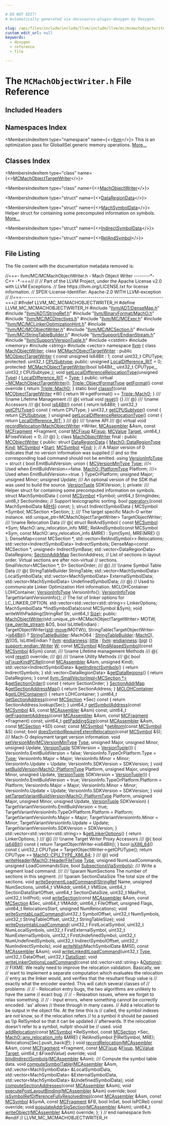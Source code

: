 ```yaml
---

# DO NOT EDIT!
# Automatically generated via docusaurus-plugin-doxygen by Doxygen.

slug: /api/files/include/include/llvm/include/llvm/mc/mcmachobjectwriter-h
custom_edit_url: null
keywords:
  - doxygen
  - reference
  - file

---
```





# The `MCMachObjectWriter.h` File Reference

<DoxygenPage pluginConfig={pluginConfig}>



## Included Headers

<IncludesList>
<IncludesListItem
  filePath="llvm/ADT/DenseMap.h"
  permalink="/docs/api/files/include/include/llvm/include/llvm/adt/densemap-h"
  isLocal="true" />
<IncludesListItem
  filePath="llvm/ADT/StringRef.h"
  permalink="/docs/api/files/include/include/llvm/include/llvm/adt/stringref-h"
  isLocal="true" />
<IncludesListItem
  filePath="llvm/BinaryFormat/MachO.h"
  permalink="/docs/api/files/include/include/llvm/include/llvm/binaryformat/macho-h"
  isLocal="true" />
<IncludesListItem
  filePath="llvm/MC/MCDirectives.h"
  permalink="/docs/api/files/include/include/llvm/include/llvm/mc/mcdirectives-h"
  isLocal="true" />
<IncludesListItem
  filePath="llvm/MC/MCExpr.h"
  permalink="/docs/api/files/include/include/llvm/include/llvm/mc/mcexpr-h"
  isLocal="true" />
<IncludesListItem
  filePath="llvm/MC/MCLinkerOptimizationHint.h"
  permalink="/docs/api/files/include/include/llvm/include/llvm/mc/mclinkeroptimizationhint-h"
  isLocal="true" />
<IncludesListItem
  filePath="llvm/MC/MCObjectWriter.h"
  permalink="/docs/api/files/include/include/llvm/include/llvm/mc/mcobjectwriter-h"
  isLocal="true" />
<IncludesListItem
  filePath="llvm/MC/MCSection.h"
  permalink="/docs/api/files/include/include/llvm/include/llvm/mc/mcsection-h"
  isLocal="true" />
<IncludesListItem
  filePath="llvm/MC/StringTableBuilder.h"
  permalink="/docs/api/files/include/include/llvm/include/llvm/mc/stringtablebuilder-h"
  isLocal="true" />
<IncludesListItem
  filePath="llvm/Support/EndianStream.h"
  permalink="/docs/api/files/include/include/llvm/include/llvm/support/endianstream-h"
  isLocal="true" />
<IncludesListItem
  filePath="llvm/Support/VersionTuple.h"
  permalink="/docs/api/files/include/include/llvm/include/llvm/support/versiontuple-h"
  isLocal="true" />
<IncludesListItem
  filePath="cstdint"
  permalink=""
  isLocal="false" />
<IncludesListItem
  filePath="memory"
  permalink=""
  isLocal="false" />
<IncludesListItem
  filePath="string"
  permalink=""
  isLocal="false" />
<IncludesListItem
  filePath="vector"
  permalink=""
  isLocal="false" />
</IncludesList>

## Namespaces Index

<MembersIndex>

<MembersIndexItem
  type="namespace"
  name={<><a href="/docs/api/namespaces/llvm">llvm</a></>}>
This is an optimization pass for GlobalISel generic memory operations. <a href="/docs/api/namespaces/llvm/#details">More...</a>
</MembersIndexItem>

</MembersIndex>

## Classes Index

<MembersIndex>

<MembersIndexItem
  type="class"
  name={<><a href="/docs/api/classes/llvm/mcmachobjecttargetwriter">MCMachObjectTargetWriter</a></>}>
</MembersIndexItem>

<MembersIndexItem
  type="class"
  name={<><a href="/docs/api/classes/llvm/machobjectwriter">MachObjectWriter</a></>}>
</MembersIndexItem>

<MembersIndexItem
  type="struct"
  name={<><a href="/docs/api/structs/llvm/machobjectwriter/dataregiondata">DataRegionData</a></>}>
</MembersIndexItem>

<MembersIndexItem
  type="struct"
  name={<><a href="/docs/api/structs/llvm/machobjectwriter/machsymboldata">MachSymbolData</a></>}>
Helper struct for containing some precomputed information on symbols. <a href="/docs/api/structs/llvm/machobjectwriter/machsymboldata/#details">More...</a>
</MembersIndexItem>

<MembersIndexItem
  type="struct"
  name={<><a href="/docs/api/structs/llvm/machobjectwriter/indirectsymboldata">IndirectSymbolData</a></>}>
</MembersIndexItem>

<MembersIndexItem
  type="struct"
  name={<><a href="/docs/api/structs/llvm/machobjectwriter/relandsymbol">RelAndSymbol</a></>}>
</MembersIndexItem>

</MembersIndex>


## File Listing

The file content with the documentation metadata removed is:

<ProgramListing>

<Link id="l00001" /><CodeLine lineNumber="1"><Highlight kind="comment">//===- llvm/MC/MCMachObjectWriter.h - Mach Object Writer --------&#42;- C++ -&#42;-===//</Highlight><Highlight kind="normal"></Highlight></CodeLine>
<Link id="l00002" /><CodeLine lineNumber="2"><Highlight kind="normal"></Highlight><Highlight kind="comment">//</Highlight><Highlight kind="normal"></Highlight></CodeLine>
<Link id="l00003" /><CodeLine lineNumber="3"><Highlight kind="normal"></Highlight><Highlight kind="comment">// Part of the LLVM Project, under the Apache License v2.0 with LLVM Exceptions.</Highlight><Highlight kind="normal"></Highlight></CodeLine>
<Link id="l00004" /><CodeLine lineNumber="4"><Highlight kind="normal"></Highlight><Highlight kind="comment">// See https://llvm.org/LICENSE.txt for license information.</Highlight><Highlight kind="normal"></Highlight></CodeLine>
<Link id="l00005" /><CodeLine lineNumber="5"><Highlight kind="normal"></Highlight><Highlight kind="comment">// SPDX-License-Identifier: Apache-2.0 WITH LLVM-exception</Highlight><Highlight kind="normal"></Highlight></CodeLine>
<Link id="l00006" /><CodeLine lineNumber="6"><Highlight kind="normal"></Highlight><Highlight kind="comment">//</Highlight><Highlight kind="normal"></Highlight></CodeLine>
<Link id="l00007" /><CodeLine lineNumber="7"><Highlight kind="normal"></Highlight><Highlight kind="comment">//===----------------------------------------------------------------------===//</Highlight><Highlight kind="normal"></Highlight></CodeLine>
<Link id="l00008" /><CodeLine lineNumber="8"><Highlight kind="normal"></Highlight></CodeLine>
<Link id="l00009" /><CodeLine lineNumber="9"><Highlight kind="normal"></Highlight><Highlight kind="preprocessor">#ifndef LLVM&#95;MC&#95;MCMACHOBJECTWRITER&#95;H</Highlight><Highlight kind="normal"></Highlight></CodeLine>
<Link id="l00010" /><CodeLine lineNumber="10"><Highlight kind="normal"></Highlight><Highlight kind="preprocessor">#define LLVM&#95;MC&#95;MCMACHOBJECTWRITER&#95;H</Highlight><Highlight kind="normal"></Highlight></CodeLine>
<Link id="l00011" /><CodeLine lineNumber="11"><Highlight kind="normal"></Highlight></CodeLine>
<Link id="l00012" /><CodeLine lineNumber="12"><Highlight kind="normal"></Highlight><Highlight kind="preprocessor">#include &quot;<a href="/docs/api/files/include/include/llvm/include/llvm/adt/densemap-h">llvm/ADT/DenseMap.h</a>&quot;</Highlight><Highlight kind="normal"></Highlight></CodeLine>
<Link id="l00013" /><CodeLine lineNumber="13"><Highlight kind="normal"></Highlight><Highlight kind="preprocessor">#include &quot;<a href="/docs/api/files/include/include/llvm/include/llvm/adt/stringref-h">llvm/ADT/StringRef.h</a>&quot;</Highlight><Highlight kind="normal"></Highlight></CodeLine>
<Link id="l00014" /><CodeLine lineNumber="14"><Highlight kind="normal"></Highlight><Highlight kind="preprocessor">#include &quot;<a href="/docs/api/files/include/include/llvm/include/llvm/binaryformat/macho-h">llvm/BinaryFormat/MachO.h</a>&quot;</Highlight><Highlight kind="normal"></Highlight></CodeLine>
<Link id="l00015" /><CodeLine lineNumber="15"><Highlight kind="normal"></Highlight><Highlight kind="preprocessor">#include &quot;<a href="/docs/api/files/include/include/llvm/include/llvm/mc/mcdirectives-h">llvm/MC/MCDirectives.h</a>&quot;</Highlight><Highlight kind="normal"></Highlight></CodeLine>
<Link id="l00016" /><CodeLine lineNumber="16"><Highlight kind="normal"></Highlight><Highlight kind="preprocessor">#include &quot;<a href="/docs/api/files/include/include/llvm/include/llvm/mc/mcexpr-h">llvm/MC/MCExpr.h</a>&quot;</Highlight><Highlight kind="normal"></Highlight></CodeLine>
<Link id="l00017" /><CodeLine lineNumber="17"><Highlight kind="normal"></Highlight><Highlight kind="preprocessor">#include &quot;<a href="/docs/api/files/include/include/llvm/include/llvm/mc/mclinkeroptimizationhint-h">llvm/MC/MCLinkerOptimizationHint.h</a>&quot;</Highlight><Highlight kind="normal"></Highlight></CodeLine>
<Link id="l00018" /><CodeLine lineNumber="18"><Highlight kind="normal"></Highlight><Highlight kind="preprocessor">#include &quot;<a href="/docs/api/files/include/include/llvm/include/llvm/mc/mcobjectwriter-h">llvm/MC/MCObjectWriter.h</a>&quot;</Highlight><Highlight kind="normal"></Highlight></CodeLine>
<Link id="l00019" /><CodeLine lineNumber="19"><Highlight kind="normal"></Highlight><Highlight kind="preprocessor">#include &quot;<a href="/docs/api/files/include/include/llvm/include/llvm/mc/mcsection-h">llvm/MC/MCSection.h</a>&quot;</Highlight><Highlight kind="normal"></Highlight></CodeLine>
<Link id="l00020" /><CodeLine lineNumber="20"><Highlight kind="normal"></Highlight><Highlight kind="preprocessor">#include &quot;<a href="/docs/api/files/include/include/llvm/include/llvm/mc/stringtablebuilder-h">llvm/MC/StringTableBuilder.h</a>&quot;</Highlight><Highlight kind="normal"></Highlight></CodeLine>
<Link id="l00021" /><CodeLine lineNumber="21"><Highlight kind="normal"></Highlight><Highlight kind="preprocessor">#include &quot;<a href="/docs/api/files/include/include/llvm/include/llvm/support/endianstream-h">llvm/Support/EndianStream.h</a>&quot;</Highlight><Highlight kind="normal"></Highlight></CodeLine>
<Link id="l00022" /><CodeLine lineNumber="22"><Highlight kind="normal"></Highlight><Highlight kind="preprocessor">#include &quot;<a href="/docs/api/files/include/include/llvm/include/llvm/support/versiontuple-h">llvm/Support/VersionTuple.h</a>&quot;</Highlight><Highlight kind="normal"></Highlight></CodeLine>
<Link id="l00023" /><CodeLine lineNumber="23"><Highlight kind="normal"></Highlight><Highlight kind="preprocessor">#include &lt;cstdint&gt;</Highlight><Highlight kind="normal"></Highlight></CodeLine>
<Link id="l00024" /><CodeLine lineNumber="24"><Highlight kind="normal"></Highlight><Highlight kind="preprocessor">#include &lt;memory&gt;</Highlight><Highlight kind="normal"></Highlight></CodeLine>
<Link id="l00025" /><CodeLine lineNumber="25"><Highlight kind="normal"></Highlight><Highlight kind="preprocessor">#include &lt;string&gt;</Highlight><Highlight kind="normal"></Highlight></CodeLine>
<Link id="l00026" /><CodeLine lineNumber="26"><Highlight kind="normal"></Highlight><Highlight kind="preprocessor">#include &lt;vector&gt;</Highlight><Highlight kind="normal"></Highlight></CodeLine>
<Link id="l00027" /><CodeLine lineNumber="27"><Highlight kind="normal"></Highlight></CodeLine>
<Link id="l00028" /><CodeLine lineNumber="28"><Highlight kind="normal"></Highlight><Highlight kind="keyword">namespace </Highlight><Highlight kind="normal"><a href="/docs/api/namespaces/llvm">llvm</a> &#123;</Highlight></CodeLine>
<Link id="l00029" /><CodeLine lineNumber="29"><Highlight kind="normal"></Highlight></CodeLine>
<Link id="l00030" /><CodeLine lineNumber="30"><Highlight kind="normal"></Highlight><Highlight kind="keyword">class </Highlight><Highlight kind="normal"><a href="/docs/api/classes/llvm/machobjectwriter">MachObjectWriter</a>;</Highlight></CodeLine>
<Link id="l00031" /><CodeLine lineNumber="31"><Highlight kind="normal"></Highlight></CodeLine>
<Link id="l00032" /><CodeLine lineNumber="32" lineLink="/docs/api/classes/llvm/mcmachobjecttargetwriter"><Highlight kind="normal"></Highlight><Highlight kind="keyword">class </Highlight><Highlight kind="normal"><a href="/docs/api/classes/llvm/mcmachobjecttargetwriter/#ab5600ec5363bb5d1b3c62b55f8363a99">MCMachObjectTargetWriter</a> : </Highlight><Highlight kind="keyword">public</Highlight><Highlight kind="normal"> <a href="/docs/api/classes/llvm/mcobjecttargetwriter">MCObjectTargetWriter</a> &#123;</Highlight></CodeLine>
<Link id="l00033" /><CodeLine lineNumber="33"><Highlight kind="normal">  </Highlight><Highlight kind="keyword">const</Highlight><Highlight kind="normal"> </Highlight><Highlight kind="keywordtype">unsigned</Highlight><Highlight kind="normal"> Is64Bit : 1;</Highlight></CodeLine>
<Link id="l00034" /><CodeLine lineNumber="34"><Highlight kind="normal">  </Highlight><Highlight kind="keyword">const</Highlight><Highlight kind="normal"> uint32&#95;t CPUType;</Highlight></CodeLine>
<Link id="l00035" /><CodeLine lineNumber="35"><Highlight kind="normal"></Highlight><Highlight kind="keyword">protected</Highlight><Highlight kind="normal">:</Highlight></CodeLine>
<Link id="l00036" /><CodeLine lineNumber="36" lineLink="/docs/api/classes/llvm/mcmachobjecttargetwriter/#a585fed60885001bfbcb03bdb998bc6e0"><Highlight kind="normal">  uint32&#95;t <a href="/docs/api/classes/llvm/mcmachobjecttargetwriter/#a585fed60885001bfbcb03bdb998bc6e0">CPUSubtype</a>;</Highlight></CodeLine>
<Link id="l00037" /><CodeLine lineNumber="37"><Highlight kind="normal"></Highlight><Highlight kind="keyword">public</Highlight><Highlight kind="normal">:</Highlight></CodeLine>
<Link id="l00038" /><CodeLine lineNumber="38" lineLink="/docs/api/classes/llvm/mcmachobjecttargetwriter/#a29646065109fbfb6d612d736b4e4e42c"><Highlight kind="normal">  </Highlight><Highlight kind="keywordtype">unsigned</Highlight><Highlight kind="normal"> <a href="/docs/api/classes/llvm/mcmachobjecttargetwriter/#a29646065109fbfb6d612d736b4e4e42c">LocalDifference&#95;RIT</a> = 0;</Highlight></CodeLine>
<Link id="l00039" /><CodeLine lineNumber="39"><Highlight kind="normal"></Highlight></CodeLine>
<Link id="l00040" /><CodeLine lineNumber="40"><Highlight kind="normal"></Highlight><Highlight kind="keyword">protected</Highlight><Highlight kind="normal">:</Highlight></CodeLine>
<Link id="l00041" /><CodeLine lineNumber="41"><Highlight kind="normal">  <a href="/docs/api/classes/llvm/mcmachobjecttargetwriter/#ab5600ec5363bb5d1b3c62b55f8363a99">MCMachObjectTargetWriter</a>(</Highlight><Highlight kind="keywordtype">bool</Highlight><Highlight kind="normal"> Is64Bit&#95;, uint32&#95;t CPUType&#95;,</Highlight></CodeLine>
<Link id="l00042" /><CodeLine lineNumber="42"><Highlight kind="normal">                           uint32&#95;t CPUSubtype&#95;);</Highlight></CodeLine>
<Link id="l00043" /><CodeLine lineNumber="43"><Highlight kind="normal"></Highlight></CodeLine>
<Link id="l00044" /><CodeLine lineNumber="44" lineLink="/docs/api/classes/llvm/mcmachobjecttargetwriter/#a5de2f6e5a540523361079449187624ea"><Highlight kind="normal">  </Highlight><Highlight kind="keywordtype">void</Highlight><Highlight kind="normal"> <a href="/docs/api/classes/llvm/mcmachobjecttargetwriter/#a5de2f6e5a540523361079449187624ea">setLocalDifferenceRelocationType</a>(</Highlight><Highlight kind="keywordtype">unsigned</Highlight><Highlight kind="normal"> <a href="/docs/api/classes/llvm/type">Type</a>) &#123;</Highlight></CodeLine>
<Link id="l00045" /><CodeLine lineNumber="45"><Highlight kind="normal">    <a href="/docs/api/classes/llvm/mcmachobjecttargetwriter/#a29646065109fbfb6d612d736b4e4e42c">LocalDifference&#95;RIT</a> = <a href="/docs/api/classes/llvm/type">Type</a>;</Highlight></CodeLine>
<Link id="l00046" /><CodeLine lineNumber="46"><Highlight kind="normal">  &#125;</Highlight></CodeLine>
<Link id="l00047" /><CodeLine lineNumber="47"><Highlight kind="normal"></Highlight></CodeLine>
<Link id="l00048" /><CodeLine lineNumber="48"><Highlight kind="normal"></Highlight><Highlight kind="keyword">public</Highlight><Highlight kind="normal">:</Highlight></CodeLine>
<Link id="l00049" /><CodeLine lineNumber="49" lineLink="/docs/api/classes/llvm/mcmachobjecttargetwriter/#af72c4322605792f6909c4a090eb1b977"><Highlight kind="normal">  </Highlight><Highlight kind="keyword">virtual</Highlight><Highlight kind="normal"> <a href="/docs/api/classes/llvm/mcmachobjecttargetwriter/#af72c4322605792f6909c4a090eb1b977">~MCMachObjectTargetWriter</a>();</Highlight></CodeLine>
<Link id="l00050" /><CodeLine lineNumber="50"><Highlight kind="normal"></Highlight></CodeLine>
<Link id="l00051" /><CodeLine lineNumber="51" lineLink="/docs/api/classes/llvm/mcmachobjecttargetwriter/#aa965ff21f0e8eef08edfa1bfea7fec5e"><Highlight kind="normal">  <a href="/docs/api/classes/llvm/triple/#a83e907e55fa50e093caa96a0aff96201">Triple::ObjectFormatType</a> <a href="/docs/api/classes/llvm/mcmachobjecttargetwriter/#aa965ff21f0e8eef08edfa1bfea7fec5e">getFormat</a>()</Highlight><Highlight kind="keyword"> const override </Highlight><Highlight kind="normal">&#123; </Highlight><Highlight kind="keywordflow">return</Highlight><Highlight kind="normal"> <a href="/docs/api/classes/llvm/triple/#a83e907e55fa50e093caa96a0aff96201a2ed78f59e2d35011e1d1ed0ad96cf411">Triple::MachO</a>; &#125;</Highlight></CodeLine>
<Link id="l00052" /><CodeLine lineNumber="52" lineLink="/docs/api/classes/llvm/mcmachobjecttargetwriter/#a93b7278eca425360cb3c5b5cbce53ccb"><Highlight kind="normal">  </Highlight><Highlight kind="keyword">static</Highlight><Highlight kind="normal"> </Highlight><Highlight kind="keywordtype">bool</Highlight><Highlight kind="normal"> <a href="/docs/api/classes/llvm/mcmachobjecttargetwriter/#a93b7278eca425360cb3c5b5cbce53ccb">classof</a>(</Highlight><Highlight kind="keyword">const</Highlight><Highlight kind="normal"> <a href="/docs/api/classes/llvm/mcobjecttargetwriter">MCObjectTargetWriter</a> &#42;W) &#123;</Highlight></CodeLine>
<Link id="l00053" /><CodeLine lineNumber="53"><Highlight kind="normal">    </Highlight><Highlight kind="keywordflow">return</Highlight><Highlight kind="normal"> W-&gt;getFormat() == <a href="/docs/api/classes/llvm/triple/#a83e907e55fa50e093caa96a0aff96201a2ed78f59e2d35011e1d1ed0ad96cf411">Triple::MachO</a>;</Highlight></CodeLine>
<Link id="l00054" /><CodeLine lineNumber="54"><Highlight kind="normal">  &#125;</Highlight></CodeLine>
<Link id="l00055" /><CodeLine lineNumber="55"><Highlight kind="normal"></Highlight><Highlight kind="comment"></Highlight></CodeLine>
<Link id="l00056" /><CodeLine lineNumber="56"><Highlight kind="comment">  /// \\name Lifetime Management</Highlight></CodeLine>
<Link id="l00057" /><CodeLine lineNumber="57"><Highlight kind="comment">  /// @&#123;</Highlight><Highlight kind="normal"></Highlight></CodeLine>
<Link id="l00058" /><CodeLine lineNumber="58"><Highlight kind="normal"></Highlight></CodeLine>
<Link id="l00059" /><CodeLine lineNumber="59" lineLink="/docs/api/classes/llvm/mcmachobjecttargetwriter/#ad861a6511c414b6b2abafc5ea8393092"><Highlight kind="normal">  </Highlight><Highlight kind="keyword">virtual</Highlight><Highlight kind="normal"> </Highlight><Highlight kind="keywordtype">void</Highlight><Highlight kind="normal"> <a href="/docs/api/classes/llvm/mcmachobjecttargetwriter/#ad861a6511c414b6b2abafc5ea8393092">reset</a>() &#123;&#125;</Highlight></CodeLine>
<Link id="l00060" /><CodeLine lineNumber="60"><Highlight kind="normal"></Highlight><Highlight kind="comment"></Highlight></CodeLine>
<Link id="l00061" /><CodeLine lineNumber="61"><Highlight kind="comment">  /// @&#125;</Highlight><Highlight kind="normal"></Highlight></CodeLine>
<Link id="l00062" /><CodeLine lineNumber="62"><Highlight kind="normal"></Highlight><Highlight kind="comment"></Highlight></CodeLine>
<Link id="l00063" /><CodeLine lineNumber="63"><Highlight kind="comment">  /// \\name Accessors</Highlight></CodeLine>
<Link id="l00064" /><CodeLine lineNumber="64"><Highlight kind="comment">  /// @&#123;</Highlight><Highlight kind="normal"></Highlight></CodeLine>
<Link id="l00065" /><CodeLine lineNumber="65"><Highlight kind="normal"></Highlight></CodeLine>
<Link id="l00066" /><CodeLine lineNumber="66" lineLink="/docs/api/classes/llvm/mcmachobjecttargetwriter/#a889ee913a5a35d194d61c83d4dca50bc"><Highlight kind="normal">  </Highlight><Highlight kind="keywordtype">bool</Highlight><Highlight kind="normal"> <a href="/docs/api/classes/llvm/mcmachobjecttargetwriter/#a889ee913a5a35d194d61c83d4dca50bc">is64Bit</a>()</Highlight><Highlight kind="keyword"> const </Highlight><Highlight kind="normal">&#123; </Highlight><Highlight kind="keywordflow">return</Highlight><Highlight kind="normal"> Is64Bit; &#125;</Highlight></CodeLine>
<Link id="l00067" /><CodeLine lineNumber="67" lineLink="/docs/api/classes/llvm/mcmachobjecttargetwriter/#a268d350fcaf24a92775d17bcf37486ea"><Highlight kind="normal">  uint32&#95;t <a href="/docs/api/classes/llvm/mcmachobjecttargetwriter/#a268d350fcaf24a92775d17bcf37486ea">getCPUType</a>()</Highlight><Highlight kind="keyword"> const </Highlight><Highlight kind="normal">&#123; </Highlight><Highlight kind="keywordflow">return</Highlight><Highlight kind="normal"> CPUType; &#125;</Highlight></CodeLine>
<Link id="l00068" /><CodeLine lineNumber="68" lineLink="/docs/api/classes/llvm/mcmachobjecttargetwriter/#a6c2391f6b6f8c898c8a4cf1e60dc4afc"><Highlight kind="normal">  uint32&#95;t <a href="/docs/api/classes/llvm/mcmachobjecttargetwriter/#a6c2391f6b6f8c898c8a4cf1e60dc4afc">getCPUSubtype</a>()</Highlight><Highlight kind="keyword"> const </Highlight><Highlight kind="normal">&#123; </Highlight><Highlight kind="keywordflow">return</Highlight><Highlight kind="normal"> <a href="/docs/api/classes/llvm/mcmachobjecttargetwriter/#a585fed60885001bfbcb03bdb998bc6e0">CPUSubtype</a>; &#125;</Highlight></CodeLine>
<Link id="l00069" /><CodeLine lineNumber="69" lineLink="/docs/api/classes/llvm/mcmachobjecttargetwriter/#af7fb81744b8c0e6db3802dbeda10e2a1"><Highlight kind="normal">  </Highlight><Highlight kind="keywordtype">unsigned</Highlight><Highlight kind="normal"> <a href="/docs/api/classes/llvm/mcmachobjecttargetwriter/#af7fb81744b8c0e6db3802dbeda10e2a1">getLocalDifferenceRelocationType</a>()</Highlight><Highlight kind="keyword"> const </Highlight><Highlight kind="normal">&#123;</Highlight></CodeLine>
<Link id="l00070" /><CodeLine lineNumber="70"><Highlight kind="normal">    </Highlight><Highlight kind="keywordflow">return</Highlight><Highlight kind="normal"> <a href="/docs/api/classes/llvm/mcmachobjecttargetwriter/#a29646065109fbfb6d612d736b4e4e42c">LocalDifference&#95;RIT</a>;</Highlight></CodeLine>
<Link id="l00071" /><CodeLine lineNumber="71"><Highlight kind="normal">  &#125;</Highlight></CodeLine>
<Link id="l00072" /><CodeLine lineNumber="72"><Highlight kind="normal"></Highlight><Highlight kind="comment"></Highlight></CodeLine>
<Link id="l00073" /><CodeLine lineNumber="73"><Highlight kind="comment">  /// @&#125;</Highlight><Highlight kind="normal"></Highlight></CodeLine>
<Link id="l00074" /><CodeLine lineNumber="74"><Highlight kind="normal"></Highlight><Highlight kind="comment"></Highlight></CodeLine>
<Link id="l00075" /><CodeLine lineNumber="75"><Highlight kind="comment">  /// \\name API</Highlight></CodeLine>
<Link id="l00076" /><CodeLine lineNumber="76"><Highlight kind="comment">  /// @&#123;</Highlight><Highlight kind="normal"></Highlight></CodeLine>
<Link id="l00077" /><CodeLine lineNumber="77"><Highlight kind="normal"></Highlight></CodeLine>
<Link id="l00078" /><CodeLine lineNumber="78" lineLink="/docs/api/classes/llvm/mcmachobjecttargetwriter/#a43d8b06533488625f599a722d3442b35"><Highlight kind="normal">  </Highlight><Highlight kind="keyword">virtual</Highlight><Highlight kind="normal"> </Highlight><Highlight kind="keywordtype">void</Highlight><Highlight kind="normal"> <a href="/docs/api/classes/llvm/mcmachobjecttargetwriter/#a43d8b06533488625f599a722d3442b35">recordRelocation</a>(<a href="/docs/api/classes/llvm/machobjectwriter">MachObjectWriter</a> &#42;Writer, <a href="/docs/api/classes/llvm/mcassembler">MCAssembler</a> &amp;Asm,</Highlight></CodeLine>
<Link id="l00079" /><CodeLine lineNumber="79"><Highlight kind="normal">                                </Highlight><Highlight kind="keyword">const</Highlight><Highlight kind="normal"> <a href="/docs/api/classes/llvm/mcfragment">MCFragment</a> &#42;Fragment,</Highlight></CodeLine>
<Link id="l00080" /><CodeLine lineNumber="80"><Highlight kind="normal">                                </Highlight><Highlight kind="keyword">const</Highlight><Highlight kind="normal"> <a href="/docs/api/classes/llvm/mcfixup">MCFixup</a> &amp;<a href="/docs/api/files/lib/lib/target/lib/target/powerpc/ppctlsdynamiccall-cpp/#a4a235aedca5bbfc39934045b6cbf9c70">Fixup</a>, <a href="/docs/api/classes/llvm/mcvalue">MCValue</a> <a href="/docs/api/classes/llvm/target">Target</a>,</Highlight></CodeLine>
<Link id="l00081" /><CodeLine lineNumber="81"><Highlight kind="normal">                                uint64&#95;t &amp;FixedValue) = 0;</Highlight></CodeLine>
<Link id="l00082" /><CodeLine lineNumber="82"><Highlight kind="normal"></Highlight><Highlight kind="comment"></Highlight></CodeLine>
<Link id="l00083" /><CodeLine lineNumber="83"><Highlight kind="comment">  /// @&#125;</Highlight><Highlight kind="normal"></Highlight></CodeLine>
<Link id="l00084" /><CodeLine lineNumber="84"><Highlight kind="normal">&#125;;</Highlight></CodeLine>
<Link id="l00085" /><CodeLine lineNumber="85"><Highlight kind="normal"></Highlight></CodeLine>
<Link id="l00086" /><CodeLine lineNumber="86" lineLink="/docs/api/classes/llvm/machobjectwriter"><Highlight kind="normal"></Highlight><Highlight kind="keyword">class </Highlight><Highlight kind="normal"><a href="/docs/api/classes/llvm/machobjectwriter/#af4bf98bbfcb390f851732271db6c97c3">MachObjectWriter</a> final : </Highlight><Highlight kind="keyword">public</Highlight><Highlight kind="normal"> <a href="/docs/api/classes/llvm/mcobjectwriter/#a0e06822ad41ef36f2abad4a02733963b">MCObjectWriter</a> &#123;</Highlight></CodeLine>
<Link id="l00087" /><CodeLine lineNumber="87"><Highlight kind="normal"></Highlight><Highlight kind="keyword">public</Highlight><Highlight kind="normal">:</Highlight></CodeLine>
<Link id="l00088" /><CodeLine lineNumber="88" lineLink="/docs/api/structs/llvm/machobjectwriter/dataregiondata"><Highlight kind="normal">  </Highlight><Highlight kind="keyword">struct </Highlight><Highlight kind="normal"><a href="/docs/api/structs/llvm/machobjectwriter/dataregiondata">DataRegionData</a> &#123;</Highlight></CodeLine>
<Link id="l00089" /><CodeLine lineNumber="89" lineLink="/docs/api/structs/llvm/machobjectwriter/dataregiondata/#a33a94690a2691e7409f73171959c341a"><Highlight kind="normal">    <a href="/docs/api/namespaces/llvm/macho/#ac782e0c3ae71664c3cb1a0430e894bc0">MachO::DataRegionType</a> <a href="/docs/api/structs/llvm/machobjectwriter/dataregiondata/#a33a94690a2691e7409f73171959c341a">Kind</a>;</Highlight></CodeLine>
<Link id="l00090" /><CodeLine lineNumber="90" lineLink="/docs/api/structs/llvm/machobjectwriter/dataregiondata/#a6a38fa77a0e077985f751fead985dd32"><Highlight kind="normal">    <a href="/docs/api/classes/llvm/mcsymbol">MCSymbol</a> &#42;<a href="/docs/api/structs/llvm/machobjectwriter/dataregiondata/#a6a38fa77a0e077985f751fead985dd32">Start</a>;</Highlight></CodeLine>
<Link id="l00091" /><CodeLine lineNumber="91" lineLink="/docs/api/structs/llvm/machobjectwriter/dataregiondata/#a02941cd67d212ef057bdfca6a5ef050f"><Highlight kind="normal">    <a href="/docs/api/classes/llvm/mcsymbol">MCSymbol</a> &#42;<a href="/docs/api/structs/llvm/machobjectwriter/dataregiondata/#a02941cd67d212ef057bdfca6a5ef050f">End</a>;</Highlight></CodeLine>
<Link id="l00092" /><CodeLine lineNumber="92"><Highlight kind="normal">  &#125;;</Highlight></CodeLine>
<Link id="l00093" /><CodeLine lineNumber="93"><Highlight kind="normal"></Highlight></CodeLine>
<Link id="l00094" /><CodeLine lineNumber="94"><Highlight kind="normal">  </Highlight><Highlight kind="comment">// A Major version of 0 indicates that no version information was supplied</Highlight><Highlight kind="normal"></Highlight></CodeLine>
<Link id="l00095" /><CodeLine lineNumber="95"><Highlight kind="normal">  </Highlight><Highlight kind="comment">// and so the corresponding load command should not be emitted.</Highlight><Highlight kind="normal"></Highlight></CodeLine>
<Link id="l00096" /><CodeLine lineNumber="96" lineLink="/docs/api/classes/llvm/machobjectwriter/#afbd306a626b64ae7b48b9f9f06fb9b39"><Highlight kind="normal">  </Highlight><Highlight kind="keyword">using </Highlight><Highlight kind="normal"><a href="/docs/api/classes/llvm/machobjectwriter/#afbd306a626b64ae7b48b9f9f06fb9b39">VersionInfoType</a> = </Highlight><Highlight kind="keyword">struct </Highlight><Highlight kind="normal">&#123;</Highlight></CodeLine>
<Link id="l00097" /><CodeLine lineNumber="97"><Highlight kind="normal">    </Highlight><Highlight kind="keywordtype">bool</Highlight><Highlight kind="normal"> EmitBuildVersion;</Highlight></CodeLine>
<Link id="l00098" /><CodeLine lineNumber="98"><Highlight kind="normal">    </Highlight><Highlight kind="keyword">union </Highlight><Highlight kind="normal">&#123;</Highlight></CodeLine>
<Link id="l00099" /><CodeLine lineNumber="99"><Highlight kind="normal">      <a href="/docs/api/namespaces/llvm/#a7b22b2a20e7587321d17cb029ea8626e">MCVersionMinType</a> <a href="/docs/api/classes/llvm/type">Type</a>;        </Highlight><Highlight kind="comment">///&lt; Used when EmitBuildVersion==false.</Highlight><Highlight kind="normal"></Highlight></CodeLine>
<Link id="l00100" /><CodeLine lineNumber="100"><Highlight kind="normal">      <a href="/docs/api/namespaces/llvm/macho/#a3cdacd46a54ada4abe329c88c7a92504">MachO::PlatformType</a> Platform; </Highlight><Highlight kind="comment">///&lt; Used when EmitBuildVersion==true.</Highlight><Highlight kind="normal"></Highlight></CodeLine>
<Link id="l00101" /><CodeLine lineNumber="101"><Highlight kind="normal">    &#125; TypeOrPlatform;</Highlight></CodeLine>
<Link id="l00102" /><CodeLine lineNumber="102"><Highlight kind="normal">    </Highlight><Highlight kind="keywordtype">unsigned</Highlight><Highlight kind="normal"> Major;</Highlight></CodeLine>
<Link id="l00103" /><CodeLine lineNumber="103"><Highlight kind="normal">    </Highlight><Highlight kind="keywordtype">unsigned</Highlight><Highlight kind="normal"> Minor;</Highlight></CodeLine>
<Link id="l00104" /><CodeLine lineNumber="104"><Highlight kind="normal">    </Highlight><Highlight kind="keywordtype">unsigned</Highlight><Highlight kind="normal"> Update;</Highlight><Highlight kind="comment"></Highlight></CodeLine>
<Link id="l00105" /><CodeLine lineNumber="105"><Highlight kind="comment">    /// An optional version of the SDK that was used to build the source.</Highlight><Highlight kind="normal"></Highlight></CodeLine>
<Link id="l00106" /><CodeLine lineNumber="106"><Highlight kind="normal">    <a href="/docs/api/classes/llvm/versiontuple">VersionTuple</a> SDKVersion;</Highlight></CodeLine>
<Link id="l00107" /><CodeLine lineNumber="107"><Highlight kind="normal">  &#125;;</Highlight></CodeLine>
<Link id="l00108" /><CodeLine lineNumber="108"><Highlight kind="normal"></Highlight></CodeLine>
<Link id="l00109" /><CodeLine lineNumber="109"><Highlight kind="normal"></Highlight><Highlight kind="keyword">private</Highlight><Highlight kind="normal">:</Highlight><Highlight kind="comment"></Highlight></CodeLine>
<Link id="l00110" /><CodeLine lineNumber="110"><Highlight kind="comment">  /// Helper struct for containing some precomputed information on symbols.</Highlight><Highlight kind="normal"></Highlight></CodeLine>
<Link id="l00111" /><CodeLine lineNumber="111"><Highlight kind="normal">  </Highlight><Highlight kind="keyword">struct </Highlight><Highlight kind="normal">MachSymbolData &#123;</Highlight></CodeLine>
<Link id="l00112" /><CodeLine lineNumber="112"><Highlight kind="normal">    </Highlight><Highlight kind="keyword">const</Highlight><Highlight kind="normal"> <a href="/docs/api/classes/llvm/mcsymbol">MCSymbol</a> &#42;Symbol;</Highlight></CodeLine>
<Link id="l00113" /><CodeLine lineNumber="113"><Highlight kind="normal">    uint64&#95;t StringIndex;</Highlight></CodeLine>
<Link id="l00114" /><CodeLine lineNumber="114"><Highlight kind="normal">    uint8&#95;t SectionIndex;</Highlight></CodeLine>
<Link id="l00115" /><CodeLine lineNumber="115"><Highlight kind="normal"></Highlight></CodeLine>
<Link id="l00116" /><CodeLine lineNumber="116"><Highlight kind="normal">    </Highlight><Highlight kind="comment">// Support lexicographic sorting.</Highlight><Highlight kind="normal"></Highlight></CodeLine>
<Link id="l00117" /><CodeLine lineNumber="117"><Highlight kind="normal">    </Highlight><Highlight kind="keywordtype">bool</Highlight><Highlight kind="normal"> <a href="/docs/api/namespaces/llvm/#a061b224a1a3c3486fd854e5009a858c9">operator&lt;</a>(</Highlight><Highlight kind="keyword">const</Highlight><Highlight kind="normal"> MachSymbolData &amp;<a href="/docs/api/files/lib/lib/target/lib/target/x86/x86partialreduction-cpp/#a87b8bfbbe9d8f7146d7f20a5fb42efd0">RHS</a>) </Highlight><Highlight kind="keyword">const</Highlight><Highlight kind="normal">;</Highlight></CodeLine>
<Link id="l00118" /><CodeLine lineNumber="118"><Highlight kind="normal">  &#125;;</Highlight></CodeLine>
<Link id="l00119" /><CodeLine lineNumber="119"><Highlight kind="normal"></Highlight></CodeLine>
<Link id="l00120" /><CodeLine lineNumber="120"><Highlight kind="normal">  </Highlight><Highlight kind="keyword">struct </Highlight><Highlight kind="normal">IndirectSymbolData &#123;</Highlight></CodeLine>
<Link id="l00121" /><CodeLine lineNumber="121"><Highlight kind="normal">    MCSymbol &#42;Symbol;</Highlight></CodeLine>
<Link id="l00122" /><CodeLine lineNumber="122"><Highlight kind="normal">    MCSection &#42;Section;</Highlight></CodeLine>
<Link id="l00123" /><CodeLine lineNumber="123"><Highlight kind="normal">  &#125;;</Highlight></CodeLine>
<Link id="l00124" /><CodeLine lineNumber="124"><Highlight kind="normal"></Highlight><Highlight kind="comment"></Highlight></CodeLine>
<Link id="l00125" /><CodeLine lineNumber="125"><Highlight kind="comment">  /// The target specific Mach-O writer instance.</Highlight><Highlight kind="normal"></Highlight></CodeLine>
<Link id="l00126" /><CodeLine lineNumber="126"><Highlight kind="normal">  std::unique&#95;ptr&lt;MCMachObjectTargetWriter&gt; TargetObjectWriter;</Highlight></CodeLine>
<Link id="l00127" /><CodeLine lineNumber="127"><Highlight kind="normal"></Highlight><Highlight kind="comment"></Highlight></CodeLine>
<Link id="l00128" /><CodeLine lineNumber="128"><Highlight kind="comment">  /// \\name Relocation Data</Highlight></CodeLine>
<Link id="l00129" /><CodeLine lineNumber="129"><Highlight kind="comment">  /// @&#123;</Highlight><Highlight kind="normal"></Highlight></CodeLine>
<Link id="l00130" /><CodeLine lineNumber="130"><Highlight kind="normal"></Highlight></CodeLine>
<Link id="l00131" /><CodeLine lineNumber="131"><Highlight kind="normal">  </Highlight><Highlight kind="keyword">struct </Highlight><Highlight kind="normal">RelAndSymbol &#123;</Highlight></CodeLine>
<Link id="l00132" /><CodeLine lineNumber="132"><Highlight kind="normal">    </Highlight><Highlight kind="keyword">const</Highlight><Highlight kind="normal"> <a href="/docs/api/namespaces/llvm/isd/#a22ea9cec080dd5f4f47ba234c2f59110aabb68e91001557f73ff8af63eb8d5883">MCSymbol</a> &#42;Sym;</Highlight></CodeLine>
<Link id="l00133" /><CodeLine lineNumber="133"><Highlight kind="normal">    MachO::any&#95;relocation&#95;info MRE;</Highlight></CodeLine>
<Link id="l00134" /><CodeLine lineNumber="134"><Highlight kind="normal">    RelAndSymbol(</Highlight><Highlight kind="keyword">const</Highlight><Highlight kind="normal"> MCSymbol &#42;Sym, </Highlight><Highlight kind="keyword">const</Highlight><Highlight kind="normal"> MachO::any&#95;relocation&#95;info &amp;MRE)</Highlight></CodeLine>
<Link id="l00135" /><CodeLine lineNumber="135"><Highlight kind="normal">        : Sym(Sym), MRE(MRE) &#123;&#125;</Highlight></CodeLine>
<Link id="l00136" /><CodeLine lineNumber="136"><Highlight kind="normal">  &#125;;</Highlight></CodeLine>
<Link id="l00137" /><CodeLine lineNumber="137"><Highlight kind="normal"></Highlight></CodeLine>
<Link id="l00138" /><CodeLine lineNumber="138"><Highlight kind="normal">  DenseMap&lt;const MCSection &#42;, std::vector&lt;RelAndSymbol&gt;&gt; Relocations;</Highlight></CodeLine>
<Link id="l00139" /><CodeLine lineNumber="139"><Highlight kind="normal">  std::vector&lt;IndirectSymbolData&gt; IndirectSymbols;</Highlight></CodeLine>
<Link id="l00140" /><CodeLine lineNumber="140"><Highlight kind="normal">  DenseMap&lt;const MCSection &#42;, unsigned&gt; IndirectSymBase;</Highlight></CodeLine>
<Link id="l00141" /><CodeLine lineNumber="141"><Highlight kind="normal"></Highlight></CodeLine>
<Link id="l00142" /><CodeLine lineNumber="142"><Highlight kind="normal">  std::vector&lt;DataRegionData&gt; DataRegions;</Highlight></CodeLine>
<Link id="l00143" /><CodeLine lineNumber="143"><Highlight kind="normal"></Highlight></CodeLine>
<Link id="l00144" /><CodeLine lineNumber="144"><Highlight kind="normal">  <a href="/docs/api/namespaces/llvm/#ac66fe51a73cdf1ab9f07ca6ead1652e7">SectionAddrMap</a> SectionAddress;</Highlight></CodeLine>
<Link id="l00145" /><CodeLine lineNumber="145"><Highlight kind="normal"></Highlight></CodeLine>
<Link id="l00146" /><CodeLine lineNumber="146"><Highlight kind="normal">  </Highlight><Highlight kind="comment">// List of sections in layout order. Virtual sections are after non-virtual</Highlight><Highlight kind="normal"></Highlight></CodeLine>
<Link id="l00147" /><CodeLine lineNumber="147"><Highlight kind="normal">  </Highlight><Highlight kind="comment">// sections.</Highlight><Highlight kind="normal"></Highlight></CodeLine>
<Link id="l00148" /><CodeLine lineNumber="148"><Highlight kind="normal">  SmallVector&lt;MCSection &#42;, 0&gt; SectionOrder;</Highlight></CodeLine>
<Link id="l00149" /><CodeLine lineNumber="149"><Highlight kind="normal"></Highlight><Highlight kind="comment"></Highlight></CodeLine>
<Link id="l00150" /><CodeLine lineNumber="150"><Highlight kind="comment">  /// @&#125;</Highlight></CodeLine>
<Link id="l00151" /><CodeLine lineNumber="151"><Highlight kind="comment">  /// \\name Symbol Table Data</Highlight></CodeLine>
<Link id="l00152" /><CodeLine lineNumber="152"><Highlight kind="comment">  /// @&#123;</Highlight><Highlight kind="normal"></Highlight></CodeLine>
<Link id="l00153" /><CodeLine lineNumber="153"><Highlight kind="normal"></Highlight></CodeLine>
<Link id="l00154" /><CodeLine lineNumber="154"><Highlight kind="normal">  StringTableBuilder StringTable;</Highlight></CodeLine>
<Link id="l00155" /><CodeLine lineNumber="155"><Highlight kind="normal">  std::vector&lt;MachSymbolData&gt; LocalSymbolData;</Highlight></CodeLine>
<Link id="l00156" /><CodeLine lineNumber="156"><Highlight kind="normal">  std::vector&lt;MachSymbolData&gt; ExternalSymbolData;</Highlight></CodeLine>
<Link id="l00157" /><CodeLine lineNumber="157"><Highlight kind="normal">  std::vector&lt;MachSymbolData&gt; UndefinedSymbolData;</Highlight></CodeLine>
<Link id="l00158" /><CodeLine lineNumber="158"><Highlight kind="normal"></Highlight><Highlight kind="comment"></Highlight></CodeLine>
<Link id="l00159" /><CodeLine lineNumber="159"><Highlight kind="comment">  /// @&#125;</Highlight><Highlight kind="normal"></Highlight></CodeLine>
<Link id="l00160" /><CodeLine lineNumber="160"><Highlight kind="normal"></Highlight></CodeLine>
<Link id="l00161" /><CodeLine lineNumber="161"><Highlight kind="normal">  </Highlight><Highlight kind="comment">// Used to communicate Linker Optimization Hint information.</Highlight><Highlight kind="normal"></Highlight></CodeLine>
<Link id="l00162" /><CodeLine lineNumber="162"><Highlight kind="normal">  MCLOHContainer LOHContainer;</Highlight></CodeLine>
<Link id="l00163" /><CodeLine lineNumber="163"><Highlight kind="normal"></Highlight></CodeLine>
<Link id="l00164" /><CodeLine lineNumber="164"><Highlight kind="normal">  <a href="/docs/api/classes/llvm/machobjectwriter/#afbd306a626b64ae7b48b9f9f06fb9b39">VersionInfoType</a> VersionInfo&#123;&#125;;</Highlight></CodeLine>
<Link id="l00165" /><CodeLine lineNumber="165"><Highlight kind="normal">  <a href="/docs/api/classes/llvm/machobjectwriter/#afbd306a626b64ae7b48b9f9f06fb9b39">VersionInfoType</a> TargetVariantVersionInfo&#123;&#125;;</Highlight></CodeLine>
<Link id="l00166" /><CodeLine lineNumber="166"><Highlight kind="normal"></Highlight></CodeLine>
<Link id="l00167" /><CodeLine lineNumber="167"><Highlight kind="normal">  </Highlight><Highlight kind="comment">// The list of linker options for LC&#95;LINKER&#95;OPTION.</Highlight><Highlight kind="normal"></Highlight></CodeLine>
<Link id="l00168" /><CodeLine lineNumber="168"><Highlight kind="normal">  std::vector&lt;std::vector&lt;std::string&gt;&gt; LinkerOptions;</Highlight></CodeLine>
<Link id="l00169" /><CodeLine lineNumber="169"><Highlight kind="normal"></Highlight></CodeLine>
<Link id="l00170" /><CodeLine lineNumber="170"><Highlight kind="normal">  MachSymbolData &#42;findSymbolData(</Highlight><Highlight kind="keyword">const</Highlight><Highlight kind="normal"> MCSymbol &amp;Sym);</Highlight></CodeLine>
<Link id="l00171" /><CodeLine lineNumber="171"><Highlight kind="normal"></Highlight></CodeLine>
<Link id="l00172" /><CodeLine lineNumber="172"><Highlight kind="normal">  </Highlight><Highlight kind="keywordtype">void</Highlight><Highlight kind="normal"> writeWithPadding(StringRef Str, uint64&#95;t <a href="/docs/api/files/lib/lib/analysis/inlineorder-cpp/#a7ee6f0cb51c3b9056199e9a0001fe8c3a6f6cb72d544962fa333e2e34ce64f719">Size</a>);</Highlight></CodeLine>
<Link id="l00173" /><CodeLine lineNumber="173"><Highlight kind="normal"></Highlight></CodeLine>
<Link id="l00174" /><CodeLine lineNumber="174"><Highlight kind="normal"></Highlight><Highlight kind="keyword">public</Highlight><Highlight kind="normal">:</Highlight></CodeLine>
<Link id="l00175" /><CodeLine lineNumber="175" lineLink="/docs/api/classes/llvm/machobjectwriter/#af4bf98bbfcb390f851732271db6c97c3"><Highlight kind="normal">  <a href="/docs/api/classes/llvm/machobjectwriter/#af4bf98bbfcb390f851732271db6c97c3">MachObjectWriter</a>(std::unique&#95;ptr&lt;MCMachObjectTargetWriter&gt; MOTW,</Highlight></CodeLine>
<Link id="l00176" /><CodeLine lineNumber="176"><Highlight kind="normal">                   <a href="/docs/api/classes/llvm/raw-pwrite-stream">raw&#95;pwrite&#95;stream</a> &amp;OS, </Highlight><Highlight kind="keywordtype">bool</Highlight><Highlight kind="normal"> IsLittleEndian)</Highlight></CodeLine>
<Link id="l00177" /><CodeLine lineNumber="177"><Highlight kind="normal">      : TargetObjectWriter(<a href="/docs/api/namespaces/std">std</a>::<a href="/docs/api/namespaces/llvm/#abfc9c7ecf70f66901e439f7c04ef3dbb">move</a>(MOTW)),</Highlight></CodeLine>
<Link id="l00178" /><CodeLine lineNumber="178"><Highlight kind="normal">        StringTable(TargetObjectWriter-&gt;<a href="/docs/api/classes/llvm/machobjectwriter/#a2280dba4a11db43bbecadf864b1f9a66">is64Bit</a>() ? <a href="/docs/api/classes/llvm/stringtablebuilder">StringTableBuilder</a>::MachO64</Highlight></CodeLine>
<Link id="l00179" /><CodeLine lineNumber="179"><Highlight kind="normal">                                                  : <a href="/docs/api/classes/llvm/stringtablebuilder">StringTableBuilder</a>::<a href="/docs/api/namespaces/llvm/macho">MachO</a>),</Highlight></CodeLine>
<Link id="l00180" /><CodeLine lineNumber="180"><Highlight kind="normal">        <a href="/docs/api/classes/llvm/machobjectwriter/#a57f7c781103b28d9511e2ddd5aa0eec6">W</a>(OS,</Highlight></CodeLine>
<Link id="l00181" /><CodeLine lineNumber="181"><Highlight kind="normal">          IsLittleEndian ? <a href="/docs/api/namespaces/llvm">llvm</a>::<a href="/docs/api/namespaces/llvm/#ae1e26e57357947b25e392fd18ab000db">endianness</a>::<a href="/docs/api/namespaces/llvm/#ae1e26e57357947b25e392fd18ab000dbaaae6635e044ac56046b2893a529b5114">little</a> : <a href="/docs/api/namespaces/llvm">llvm</a>::<a href="/docs/api/namespaces/llvm/#ae1e26e57357947b25e392fd18ab000db">endianness</a>::<a href="/docs/api/namespaces/llvm/#ae1e26e57357947b25e392fd18ab000dbad861877da56b8b4ceb35c8cbfdf65bb4">big</a>) &#123;&#125;</Highlight></CodeLine>
<Link id="l00182" /><CodeLine lineNumber="182"><Highlight kind="normal"></Highlight></CodeLine>
<Link id="l00183" /><CodeLine lineNumber="183" lineLink="/docs/api/classes/llvm/machobjectwriter/#a57f7c781103b28d9511e2ddd5aa0eec6"><Highlight kind="normal">  <a href="/docs/api/structs/llvm/support/endian/writer">support::endian::Writer</a> <a href="/docs/api/classes/llvm/machobjectwriter/#a57f7c781103b28d9511e2ddd5aa0eec6">W</a>;</Highlight></CodeLine>
<Link id="l00184" /><CodeLine lineNumber="184"><Highlight kind="normal"></Highlight></CodeLine>
<Link id="l00185" /><CodeLine lineNumber="185"><Highlight kind="normal">  </Highlight><Highlight kind="keyword">const</Highlight><Highlight kind="normal"> <a href="/docs/api/classes/llvm/mcsymbol">MCSymbol</a> &amp;<a href="/docs/api/classes/llvm/machobjectwriter/#a8b7ffd07b20ace5663469673c7fdfc28">findAliasedSymbol</a>(</Highlight><Highlight kind="keyword">const</Highlight><Highlight kind="normal"> <a href="/docs/api/classes/llvm/mcsymbol">MCSymbol</a> &amp;Sym) </Highlight><Highlight kind="keyword">const</Highlight><Highlight kind="normal">;</Highlight></CodeLine>
<Link id="l00186" /><CodeLine lineNumber="186"><Highlight kind="normal"></Highlight><Highlight kind="comment"></Highlight></CodeLine>
<Link id="l00187" /><CodeLine lineNumber="187"><Highlight kind="comment">  /// \\name Lifetime management Methods</Highlight></CodeLine>
<Link id="l00188" /><CodeLine lineNumber="188"><Highlight kind="comment">  /// @&#123;</Highlight><Highlight kind="normal"></Highlight></CodeLine>
<Link id="l00189" /><CodeLine lineNumber="189"><Highlight kind="normal"></Highlight></CodeLine>
<Link id="l00190" /><CodeLine lineNumber="190"><Highlight kind="normal">  </Highlight><Highlight kind="keywordtype">void</Highlight><Highlight kind="normal"> <a href="/docs/api/classes/llvm/machobjectwriter/#acdc4e9777889f1400f9439219769ab8b">reset</a>() </Highlight><Highlight kind="keyword">override</Highlight><Highlight kind="normal">;</Highlight></CodeLine>
<Link id="l00191" /><CodeLine lineNumber="191"><Highlight kind="normal"></Highlight><Highlight kind="comment"></Highlight></CodeLine>
<Link id="l00192" /><CodeLine lineNumber="192"><Highlight kind="comment">  /// @&#125;</Highlight><Highlight kind="normal"></Highlight></CodeLine>
<Link id="l00193" /><CodeLine lineNumber="193"><Highlight kind="normal"></Highlight><Highlight kind="comment"></Highlight></CodeLine>
<Link id="l00194" /><CodeLine lineNumber="194"><Highlight kind="comment">  /// \\name Utility Methods</Highlight></CodeLine>
<Link id="l00195" /><CodeLine lineNumber="195"><Highlight kind="comment">  /// @&#123;</Highlight><Highlight kind="normal"></Highlight></CodeLine>
<Link id="l00196" /><CodeLine lineNumber="196"><Highlight kind="normal"></Highlight></CodeLine>
<Link id="l00197" /><CodeLine lineNumber="197"><Highlight kind="normal">  </Highlight><Highlight kind="keywordtype">bool</Highlight><Highlight kind="normal"> <a href="/docs/api/classes/llvm/machobjectwriter/#a56f972d8aca0c842218ea5b0fd4559a8">isFixupKindPCRel</a>(</Highlight><Highlight kind="keyword">const</Highlight><Highlight kind="normal"> <a href="/docs/api/classes/llvm/mcassembler">MCAssembler</a> &amp;Asm, </Highlight><Highlight kind="keywordtype">unsigned</Highlight><Highlight kind="normal"> Kind);</Highlight></CodeLine>
<Link id="l00198" /><CodeLine lineNumber="198"><Highlight kind="normal"></Highlight></CodeLine>
<Link id="l00199" /><CodeLine lineNumber="199" lineLink="/docs/api/classes/llvm/machobjectwriter/#a95a5423ec4f5177c9eaaaf2a60eb876d"><Highlight kind="normal">  std::vector&lt;IndirectSymbolData&gt; &amp;<a href="/docs/api/classes/llvm/machobjectwriter/#a95a5423ec4f5177c9eaaaf2a60eb876d">getIndirectSymbols</a>() &#123;</Highlight></CodeLine>
<Link id="l00200" /><CodeLine lineNumber="200"><Highlight kind="normal">    </Highlight><Highlight kind="keywordflow">return</Highlight><Highlight kind="normal"> IndirectSymbols;</Highlight></CodeLine>
<Link id="l00201" /><CodeLine lineNumber="201"><Highlight kind="normal">  &#125;</Highlight></CodeLine>
<Link id="l00202" /><CodeLine lineNumber="202" lineLink="/docs/api/classes/llvm/machobjectwriter/#a422412075a762e5d8dc08ecd610ee2e0"><Highlight kind="normal">  std::vector&lt;DataRegionData&gt; &amp;<a href="/docs/api/classes/llvm/machobjectwriter/#a422412075a762e5d8dc08ecd610ee2e0">getDataRegions</a>() &#123; </Highlight><Highlight kind="keywordflow">return</Highlight><Highlight kind="normal"> DataRegions; &#125;</Highlight></CodeLine>
<Link id="l00203" /><CodeLine lineNumber="203" lineLink="/docs/api/classes/llvm/machobjectwriter/#a40b7dd22dc010bb70268a1ca05d90af5"><Highlight kind="normal">  </Highlight><Highlight kind="keyword">const</Highlight><Highlight kind="normal"> <a href="/docs/api/classes/llvm/smallvectorimpl">llvm::SmallVectorImpl&lt;MCSection &#42;&gt;</a> &amp;<a href="/docs/api/classes/llvm/machobjectwriter/#a40b7dd22dc010bb70268a1ca05d90af5">getSectionOrder</a>()</Highlight><Highlight kind="keyword"> const </Highlight><Highlight kind="normal">&#123;</Highlight></CodeLine>
<Link id="l00204" /><CodeLine lineNumber="204"><Highlight kind="normal">    </Highlight><Highlight kind="keywordflow">return</Highlight><Highlight kind="normal"> SectionOrder;</Highlight></CodeLine>
<Link id="l00205" /><CodeLine lineNumber="205"><Highlight kind="normal">  &#125;</Highlight></CodeLine>
<Link id="l00206" /><CodeLine lineNumber="206" lineLink="/docs/api/classes/llvm/machobjectwriter/#a2120fb70d13351919b19b2e84bc70483"><Highlight kind="normal">  <a href="/docs/api/namespaces/llvm/#ac66fe51a73cdf1ab9f07ca6ead1652e7">SectionAddrMap</a> &amp;<a href="/docs/api/classes/llvm/machobjectwriter/#a2120fb70d13351919b19b2e84bc70483">getSectionAddressMap</a>() &#123; </Highlight><Highlight kind="keywordflow">return</Highlight><Highlight kind="normal"> SectionAddress; &#125;</Highlight></CodeLine>
<Link id="l00207" /><CodeLine lineNumber="207" lineLink="/docs/api/classes/llvm/machobjectwriter/#a1f31f328a11e115e8956f98e02880c0d"><Highlight kind="normal">  <a href="/docs/api/classes/llvm/mclohcontainer">MCLOHContainer</a> &amp;<a href="/docs/api/classes/llvm/machobjectwriter/#a1f31f328a11e115e8956f98e02880c0d">getLOHContainer</a>() &#123; </Highlight><Highlight kind="keywordflow">return</Highlight><Highlight kind="normal"> LOHContainer; &#125;</Highlight></CodeLine>
<Link id="l00208" /><CodeLine lineNumber="208"><Highlight kind="normal"></Highlight></CodeLine>
<Link id="l00209" /><CodeLine lineNumber="209" lineLink="/docs/api/classes/llvm/machobjectwriter/#a3d1db2b8157f2659ddbb53b5515bf1f7"><Highlight kind="normal">  uint64&#95;t <a href="/docs/api/classes/llvm/machobjectwriter/#a3d1db2b8157f2659ddbb53b5515bf1f7">getSectionAddress</a>(</Highlight><Highlight kind="keyword">const</Highlight><Highlight kind="normal"> <a href="/docs/api/classes/llvm/mcsection">MCSection</a> &#42;Sec)</Highlight><Highlight kind="keyword"> const </Highlight><Highlight kind="normal">&#123;</Highlight></CodeLine>
<Link id="l00210" /><CodeLine lineNumber="210"><Highlight kind="normal">    </Highlight><Highlight kind="keywordflow">return</Highlight><Highlight kind="normal"> SectionAddress.lookup(Sec);</Highlight></CodeLine>
<Link id="l00211" /><CodeLine lineNumber="211"><Highlight kind="normal">  &#125;</Highlight></CodeLine>
<Link id="l00212" /><CodeLine lineNumber="212"><Highlight kind="normal">  uint64&#95;t <a href="/docs/api/classes/llvm/machobjectwriter/#a9c098d5087a761f4ff5d1862ae8dfcbe">getSymbolAddress</a>(</Highlight><Highlight kind="keyword">const</Highlight><Highlight kind="normal"> <a href="/docs/api/classes/llvm/mcsymbol">MCSymbol</a> &amp;S, </Highlight><Highlight kind="keyword">const</Highlight><Highlight kind="normal"> <a href="/docs/api/classes/llvm/mcassembler">MCAssembler</a> &amp;Asm) </Highlight><Highlight kind="keyword">const</Highlight><Highlight kind="normal">;</Highlight></CodeLine>
<Link id="l00213" /><CodeLine lineNumber="213"><Highlight kind="normal"></Highlight></CodeLine>
<Link id="l00214" /><CodeLine lineNumber="214"><Highlight kind="normal">  uint64&#95;t <a href="/docs/api/classes/llvm/machobjectwriter/#a2be2c8edb4b559c7d47cfa0ec881739f">getFragmentAddress</a>(</Highlight><Highlight kind="keyword">const</Highlight><Highlight kind="normal"> <a href="/docs/api/classes/llvm/mcassembler">MCAssembler</a> &amp;Asm,</Highlight></CodeLine>
<Link id="l00215" /><CodeLine lineNumber="215"><Highlight kind="normal">                              </Highlight><Highlight kind="keyword">const</Highlight><Highlight kind="normal"> <a href="/docs/api/classes/llvm/mcfragment">MCFragment</a> &#42;Fragment) </Highlight><Highlight kind="keyword">const</Highlight><Highlight kind="normal">;</Highlight></CodeLine>
<Link id="l00216" /><CodeLine lineNumber="216"><Highlight kind="normal"></Highlight></CodeLine>
<Link id="l00217" /><CodeLine lineNumber="217"><Highlight kind="normal">  uint64&#95;t <a href="/docs/api/classes/llvm/machobjectwriter/#a0536664f5fb6bbdea8b29f944e01c0c7">getPaddingSize</a>(</Highlight><Highlight kind="keyword">const</Highlight><Highlight kind="normal"> <a href="/docs/api/classes/llvm/mcassembler">MCAssembler</a> &amp;Asm, </Highlight><Highlight kind="keyword">const</Highlight><Highlight kind="normal"> <a href="/docs/api/classes/llvm/mcsection">MCSection</a> &#42;SD) </Highlight><Highlight kind="keyword">const</Highlight><Highlight kind="normal">;</Highlight></CodeLine>
<Link id="l00218" /><CodeLine lineNumber="218"><Highlight kind="normal"></Highlight></CodeLine>
<Link id="l00219" /><CodeLine lineNumber="219"><Highlight kind="normal">  </Highlight><Highlight kind="keyword">const</Highlight><Highlight kind="normal"> <a href="/docs/api/classes/llvm/mcsymbol">MCSymbol</a> &#42;<a href="/docs/api/classes/llvm/machobjectwriter/#ab3fd02f1d1b3eeeec275c2485ba8af0a">getAtom</a>(</Highlight><Highlight kind="keyword">const</Highlight><Highlight kind="normal"> <a href="/docs/api/classes/llvm/mcsymbol">MCSymbol</a> &amp;S) </Highlight><Highlight kind="keyword">const</Highlight><Highlight kind="normal">;</Highlight></CodeLine>
<Link id="l00220" /><CodeLine lineNumber="220"><Highlight kind="normal"></Highlight></CodeLine>
<Link id="l00221" /><CodeLine lineNumber="221"><Highlight kind="normal">  </Highlight><Highlight kind="keywordtype">bool</Highlight><Highlight kind="normal"> <a href="/docs/api/classes/llvm/machobjectwriter/#a0d4cfdd1099f849b68c5072d1d7fd017">doesSymbolRequireExternRelocation</a>(</Highlight><Highlight kind="keyword">const</Highlight><Highlight kind="normal"> <a href="/docs/api/classes/llvm/mcsymbol">MCSymbol</a> &amp;S);</Highlight></CodeLine>
<Link id="l00222" /><CodeLine lineNumber="222"><Highlight kind="normal"></Highlight><Highlight kind="comment"></Highlight></CodeLine>
<Link id="l00223" /><CodeLine lineNumber="223"><Highlight kind="comment">  /// Mach-O deployment target version information.</Highlight><Highlight kind="normal"></Highlight></CodeLine>
<Link id="l00224" /><CodeLine lineNumber="224" lineLink="/docs/api/classes/llvm/machobjectwriter/#af13dd44b52d16a2aacf2d74fa529ac7a"><Highlight kind="normal">  </Highlight><Highlight kind="keywordtype">void</Highlight><Highlight kind="normal"> <a href="/docs/api/classes/llvm/machobjectwriter/#af13dd44b52d16a2aacf2d74fa529ac7a">setVersionMin</a>(<a href="/docs/api/namespaces/llvm/#a7b22b2a20e7587321d17cb029ea8626e">MCVersionMinType</a> <a href="/docs/api/classes/llvm/type">Type</a>, </Highlight><Highlight kind="keywordtype">unsigned</Highlight><Highlight kind="normal"> Major, </Highlight><Highlight kind="keywordtype">unsigned</Highlight><Highlight kind="normal"> Minor,</Highlight></CodeLine>
<Link id="l00225" /><CodeLine lineNumber="225"><Highlight kind="normal">                     </Highlight><Highlight kind="keywordtype">unsigned</Highlight><Highlight kind="normal"> Update,</Highlight></CodeLine>
<Link id="l00226" /><CodeLine lineNumber="226"><Highlight kind="normal">                     <a href="/docs/api/classes/llvm/versiontuple">VersionTuple</a> SDKVersion = <a href="/docs/api/classes/llvm/versiontuple">VersionTuple</a>()) &#123;</Highlight></CodeLine>
<Link id="l00227" /><CodeLine lineNumber="227"><Highlight kind="normal">    VersionInfo.EmitBuildVersion = </Highlight><Highlight kind="keyword">false</Highlight><Highlight kind="normal">;</Highlight></CodeLine>
<Link id="l00228" /><CodeLine lineNumber="228"><Highlight kind="normal">    VersionInfo.TypeOrPlatform.Type = <a href="/docs/api/classes/llvm/type">Type</a>;</Highlight></CodeLine>
<Link id="l00229" /><CodeLine lineNumber="229"><Highlight kind="normal">    VersionInfo.Major = Major;</Highlight></CodeLine>
<Link id="l00230" /><CodeLine lineNumber="230"><Highlight kind="normal">    VersionInfo.Minor = Minor;</Highlight></CodeLine>
<Link id="l00231" /><CodeLine lineNumber="231"><Highlight kind="normal">    VersionInfo.Update = Update;</Highlight></CodeLine>
<Link id="l00232" /><CodeLine lineNumber="232"><Highlight kind="normal">    VersionInfo.SDKVersion = SDKVersion;</Highlight></CodeLine>
<Link id="l00233" /><CodeLine lineNumber="233"><Highlight kind="normal">  &#125;</Highlight></CodeLine>
<Link id="l00234" /><CodeLine lineNumber="234" lineLink="/docs/api/classes/llvm/machobjectwriter/#af3936ecdc3e1dad30506a50cbadb3ae9"><Highlight kind="normal">  </Highlight><Highlight kind="keywordtype">void</Highlight><Highlight kind="normal"> <a href="/docs/api/classes/llvm/machobjectwriter/#af3936ecdc3e1dad30506a50cbadb3ae9">setBuildVersion</a>(<a href="/docs/api/namespaces/llvm/macho/#a3cdacd46a54ada4abe329c88c7a92504">MachO::PlatformType</a> Platform, </Highlight><Highlight kind="keywordtype">unsigned</Highlight><Highlight kind="normal"> Major,</Highlight></CodeLine>
<Link id="l00235" /><CodeLine lineNumber="235"><Highlight kind="normal">                       </Highlight><Highlight kind="keywordtype">unsigned</Highlight><Highlight kind="normal"> Minor, </Highlight><Highlight kind="keywordtype">unsigned</Highlight><Highlight kind="normal"> Update,</Highlight></CodeLine>
<Link id="l00236" /><CodeLine lineNumber="236"><Highlight kind="normal">                       <a href="/docs/api/classes/llvm/versiontuple">VersionTuple</a> SDKVersion = <a href="/docs/api/classes/llvm/versiontuple">VersionTuple</a>()) &#123;</Highlight></CodeLine>
<Link id="l00237" /><CodeLine lineNumber="237"><Highlight kind="normal">    VersionInfo.EmitBuildVersion = </Highlight><Highlight kind="keyword">true</Highlight><Highlight kind="normal">;</Highlight></CodeLine>
<Link id="l00238" /><CodeLine lineNumber="238"><Highlight kind="normal">    VersionInfo.TypeOrPlatform.Platform = Platform;</Highlight></CodeLine>
<Link id="l00239" /><CodeLine lineNumber="239"><Highlight kind="normal">    VersionInfo.Major = Major;</Highlight></CodeLine>
<Link id="l00240" /><CodeLine lineNumber="240"><Highlight kind="normal">    VersionInfo.Minor = Minor;</Highlight></CodeLine>
<Link id="l00241" /><CodeLine lineNumber="241"><Highlight kind="normal">    VersionInfo.Update = Update;</Highlight></CodeLine>
<Link id="l00242" /><CodeLine lineNumber="242"><Highlight kind="normal">    VersionInfo.SDKVersion = SDKVersion;</Highlight></CodeLine>
<Link id="l00243" /><CodeLine lineNumber="243"><Highlight kind="normal">  &#125;</Highlight></CodeLine>
<Link id="l00244" /><CodeLine lineNumber="244" lineLink="/docs/api/classes/llvm/machobjectwriter/#a08b1cd34ac4caf308aac4476c51adb7a"><Highlight kind="normal">  </Highlight><Highlight kind="keywordtype">void</Highlight><Highlight kind="normal"> <a href="/docs/api/classes/llvm/machobjectwriter/#a08b1cd34ac4caf308aac4476c51adb7a">setTargetVariantBuildVersion</a>(<a href="/docs/api/namespaces/llvm/macho/#a3cdacd46a54ada4abe329c88c7a92504">MachO::PlatformType</a> Platform,</Highlight></CodeLine>
<Link id="l00245" /><CodeLine lineNumber="245"><Highlight kind="normal">                                    </Highlight><Highlight kind="keywordtype">unsigned</Highlight><Highlight kind="normal"> Major, </Highlight><Highlight kind="keywordtype">unsigned</Highlight><Highlight kind="normal"> Minor,</Highlight></CodeLine>
<Link id="l00246" /><CodeLine lineNumber="246"><Highlight kind="normal">                                    </Highlight><Highlight kind="keywordtype">unsigned</Highlight><Highlight kind="normal"> Update, <a href="/docs/api/classes/llvm/versiontuple">VersionTuple</a> SDKVersion) &#123;</Highlight></CodeLine>
<Link id="l00247" /><CodeLine lineNumber="247"><Highlight kind="normal">    TargetVariantVersionInfo.EmitBuildVersion = </Highlight><Highlight kind="keyword">true</Highlight><Highlight kind="normal">;</Highlight></CodeLine>
<Link id="l00248" /><CodeLine lineNumber="248"><Highlight kind="normal">    TargetVariantVersionInfo.TypeOrPlatform.Platform = Platform;</Highlight></CodeLine>
<Link id="l00249" /><CodeLine lineNumber="249"><Highlight kind="normal">    TargetVariantVersionInfo.Major = Major;</Highlight></CodeLine>
<Link id="l00250" /><CodeLine lineNumber="250"><Highlight kind="normal">    TargetVariantVersionInfo.Minor = Minor;</Highlight></CodeLine>
<Link id="l00251" /><CodeLine lineNumber="251"><Highlight kind="normal">    TargetVariantVersionInfo.Update = Update;</Highlight></CodeLine>
<Link id="l00252" /><CodeLine lineNumber="252"><Highlight kind="normal">    TargetVariantVersionInfo.SDKVersion = SDKVersion;</Highlight></CodeLine>
<Link id="l00253" /><CodeLine lineNumber="253"><Highlight kind="normal">  &#125;</Highlight></CodeLine>
<Link id="l00254" /><CodeLine lineNumber="254"><Highlight kind="normal"></Highlight></CodeLine>
<Link id="l00255" /><CodeLine lineNumber="255" lineLink="/docs/api/classes/llvm/machobjectwriter/#af7756b275710eb6ea0b5f9f0b501bef2"><Highlight kind="normal">  std::vector&lt;std::vector&lt;std::string&gt;&gt; &amp;<a href="/docs/api/classes/llvm/machobjectwriter/#af7756b275710eb6ea0b5f9f0b501bef2">getLinkerOptions</a>() &#123;</Highlight></CodeLine>
<Link id="l00256" /><CodeLine lineNumber="256"><Highlight kind="normal">    </Highlight><Highlight kind="keywordflow">return</Highlight><Highlight kind="normal"> LinkerOptions;</Highlight></CodeLine>
<Link id="l00257" /><CodeLine lineNumber="257"><Highlight kind="normal">  &#125;</Highlight></CodeLine>
<Link id="l00258" /><CodeLine lineNumber="258"><Highlight kind="normal"></Highlight><Highlight kind="comment"></Highlight></CodeLine>
<Link id="l00259" /><CodeLine lineNumber="259"><Highlight kind="comment">  /// @&#125;</Highlight><Highlight kind="normal"></Highlight></CodeLine>
<Link id="l00260" /><CodeLine lineNumber="260"><Highlight kind="normal"></Highlight><Highlight kind="comment"></Highlight></CodeLine>
<Link id="l00261" /><CodeLine lineNumber="261"><Highlight kind="comment">  /// \\name Target Writer Proxy Accessors</Highlight></CodeLine>
<Link id="l00262" /><CodeLine lineNumber="262"><Highlight kind="comment">  /// @&#123;</Highlight><Highlight kind="normal"></Highlight></CodeLine>
<Link id="l00263" /><CodeLine lineNumber="263"><Highlight kind="normal"></Highlight></CodeLine>
<Link id="l00264" /><CodeLine lineNumber="264" lineLink="/docs/api/classes/llvm/machobjectwriter/#a2280dba4a11db43bbecadf864b1f9a66"><Highlight kind="normal">  </Highlight><Highlight kind="keywordtype">bool</Highlight><Highlight kind="normal"> <a href="/docs/api/classes/llvm/machobjectwriter/#a2280dba4a11db43bbecadf864b1f9a66">is64Bit</a>()</Highlight><Highlight kind="keyword"> const </Highlight><Highlight kind="normal">&#123; </Highlight><Highlight kind="keywordflow">return</Highlight><Highlight kind="normal"> TargetObjectWriter-&gt;is64Bit(); &#125;</Highlight></CodeLine>
<Link id="l00265" /><CodeLine lineNumber="265" lineLink="/docs/api/classes/llvm/machobjectwriter/#adcadd6665b8fc182fdedd7a9d9f41dc8"><Highlight kind="normal">  </Highlight><Highlight kind="keywordtype">bool</Highlight><Highlight kind="normal"> <a href="/docs/api/classes/llvm/machobjectwriter/#adcadd6665b8fc182fdedd7a9d9f41dc8">isX86&#95;64</a>()</Highlight><Highlight kind="keyword"> const </Highlight><Highlight kind="normal">&#123;</Highlight></CodeLine>
<Link id="l00266" /><CodeLine lineNumber="266"><Highlight kind="normal">    uint32&#95;t CPUType = TargetObjectWriter-&gt;getCPUType();</Highlight></CodeLine>
<Link id="l00267" /><CodeLine lineNumber="267"><Highlight kind="normal">    </Highlight><Highlight kind="keywordflow">return</Highlight><Highlight kind="normal"> CPUType == <a href="/docs/api/namespaces/llvm/macho/#af2acbc063e449084ba33f738a700ce47a633855cb5719de40d81669897cc571c8">MachO::CPU&#95;TYPE&#95;X86&#95;64</a>;</Highlight></CodeLine>
<Link id="l00268" /><CodeLine lineNumber="268"><Highlight kind="normal">  &#125;</Highlight></CodeLine>
<Link id="l00269" /><CodeLine lineNumber="269"><Highlight kind="normal"></Highlight><Highlight kind="comment"></Highlight></CodeLine>
<Link id="l00270" /><CodeLine lineNumber="270"><Highlight kind="comment">  /// @&#125;</Highlight><Highlight kind="normal"></Highlight></CodeLine>
<Link id="l00271" /><CodeLine lineNumber="271"><Highlight kind="normal"></Highlight></CodeLine>
<Link id="l00272" /><CodeLine lineNumber="272"><Highlight kind="normal">  </Highlight><Highlight kind="keywordtype">void</Highlight><Highlight kind="normal"> <a href="/docs/api/classes/llvm/machobjectwriter/#abe850866c34aae7e741e5a9cd530d8ea">writeHeader</a>(<a href="/docs/api/namespaces/llvm/macho/#a4099e754341e36bdbc04624fa2f1e19a">MachO::HeaderFileType</a> <a href="/docs/api/classes/llvm/type">Type</a>, </Highlight><Highlight kind="keywordtype">unsigned</Highlight><Highlight kind="normal"> NumLoadCommands,</Highlight></CodeLine>
<Link id="l00273" /><CodeLine lineNumber="273"><Highlight kind="normal">                   </Highlight><Highlight kind="keywordtype">unsigned</Highlight><Highlight kind="normal"> LoadCommandsSize, </Highlight><Highlight kind="keywordtype">bool</Highlight><Highlight kind="normal"> <a href="/docs/api/classes/llvm/mcobjectwriter/#a75b6a1a0b7892c9ee2d96388addd631c">SubsectionsViaSymbols</a>);</Highlight></CodeLine>
<Link id="l00274" /><CodeLine lineNumber="274"><Highlight kind="normal"></Highlight><Highlight kind="comment"></Highlight></CodeLine>
<Link id="l00275" /><CodeLine lineNumber="275"><Highlight kind="comment">  /// Write a segment load command.</Highlight></CodeLine>
<Link id="l00276" /><CodeLine lineNumber="276"><Highlight kind="comment">  ///</Highlight></CodeLine>
<Link id="l00277" /><CodeLine lineNumber="277"><Highlight kind="comment">  /// \\param NumSections The number of sections in this segment.</Highlight></CodeLine>
<Link id="l00278" /><CodeLine lineNumber="278"><Highlight kind="comment">  /// \\param SectionDataSize The total size of the sections.</Highlight><Highlight kind="normal"></Highlight></CodeLine>
<Link id="l00279" /><CodeLine lineNumber="279"><Highlight kind="normal">  </Highlight><Highlight kind="keywordtype">void</Highlight><Highlight kind="normal"> <a href="/docs/api/classes/llvm/machobjectwriter/#ab2f071c4c2aba88443b1ab2d2e8a8fcd">writeSegmentLoadCommand</a>(<a href="/docs/api/classes/llvm/stringref">StringRef</a> Name, </Highlight><Highlight kind="keywordtype">unsigned</Highlight><Highlight kind="normal"> NumSections,</Highlight></CodeLine>
<Link id="l00280" /><CodeLine lineNumber="280"><Highlight kind="normal">                               uint64&#95;t VMAddr, uint64&#95;t VMSize,</Highlight></CodeLine>
<Link id="l00281" /><CodeLine lineNumber="281"><Highlight kind="normal">                               uint64&#95;t SectionDataStartOffset,</Highlight></CodeLine>
<Link id="l00282" /><CodeLine lineNumber="282"><Highlight kind="normal">                               uint64&#95;t SectionDataSize, uint32&#95;t MaxProt,</Highlight></CodeLine>
<Link id="l00283" /><CodeLine lineNumber="283"><Highlight kind="normal">                               uint32&#95;t InitProt);</Highlight></CodeLine>
<Link id="l00284" /><CodeLine lineNumber="284"><Highlight kind="normal"></Highlight></CodeLine>
<Link id="l00285" /><CodeLine lineNumber="285"><Highlight kind="normal">  </Highlight><Highlight kind="keywordtype">void</Highlight><Highlight kind="normal"> <a href="/docs/api/classes/llvm/machobjectwriter/#a0975e62123800512eca4d2ae67034c21">writeSection</a>(</Highlight><Highlight kind="keyword">const</Highlight><Highlight kind="normal"> <a href="/docs/api/classes/llvm/mcassembler">MCAssembler</a> &amp;Asm, </Highlight><Highlight kind="keyword">const</Highlight><Highlight kind="normal"> <a href="/docs/api/classes/llvm/mcsection">MCSection</a> &amp;Sec,</Highlight></CodeLine>
<Link id="l00286" /><CodeLine lineNumber="286"><Highlight kind="normal">                    uint64&#95;t VMAddr, uint64&#95;t FileOffset, </Highlight><Highlight kind="keywordtype">unsigned</Highlight><Highlight kind="normal"> Flags,</Highlight></CodeLine>
<Link id="l00287" /><CodeLine lineNumber="287"><Highlight kind="normal">                    uint64&#95;t RelocationsStart, </Highlight><Highlight kind="keywordtype">unsigned</Highlight><Highlight kind="normal"> NumRelocations);</Highlight></CodeLine>
<Link id="l00288" /><CodeLine lineNumber="288"><Highlight kind="normal"></Highlight></CodeLine>
<Link id="l00289" /><CodeLine lineNumber="289"><Highlight kind="normal">  </Highlight><Highlight kind="keywordtype">void</Highlight><Highlight kind="normal"> <a href="/docs/api/classes/llvm/machobjectwriter/#aee55193bd2b54948d8f7aa074e68445a">writeSymtabLoadCommand</a>(uint32&#95;t SymbolOffset, uint32&#95;t NumSymbols,</Highlight></CodeLine>
<Link id="l00290" /><CodeLine lineNumber="290"><Highlight kind="normal">                              uint32&#95;t StringTableOffset,</Highlight></CodeLine>
<Link id="l00291" /><CodeLine lineNumber="291"><Highlight kind="normal">                              uint32&#95;t StringTableSize);</Highlight></CodeLine>
<Link id="l00292" /><CodeLine lineNumber="292"><Highlight kind="normal"></Highlight></CodeLine>
<Link id="l00293" /><CodeLine lineNumber="293"><Highlight kind="normal">  </Highlight><Highlight kind="keywordtype">void</Highlight><Highlight kind="normal"> <a href="/docs/api/classes/llvm/machobjectwriter/#a8ac0b0e83713315a5458053f2949705e">writeDysymtabLoadCommand</a>(</Highlight></CodeLine>
<Link id="l00294" /><CodeLine lineNumber="294"><Highlight kind="normal">      uint32&#95;t FirstLocalSymbol, uint32&#95;t NumLocalSymbols,</Highlight></CodeLine>
<Link id="l00295" /><CodeLine lineNumber="295"><Highlight kind="normal">      uint32&#95;t FirstExternalSymbol, uint32&#95;t NumExternalSymbols,</Highlight></CodeLine>
<Link id="l00296" /><CodeLine lineNumber="296"><Highlight kind="normal">      uint32&#95;t FirstUndefinedSymbol, uint32&#95;t NumUndefinedSymbols,</Highlight></CodeLine>
<Link id="l00297" /><CodeLine lineNumber="297"><Highlight kind="normal">      uint32&#95;t IndirectSymbolOffset, uint32&#95;t NumIndirectSymbols);</Highlight></CodeLine>
<Link id="l00298" /><CodeLine lineNumber="298"><Highlight kind="normal"></Highlight></CodeLine>
<Link id="l00299" /><CodeLine lineNumber="299"><Highlight kind="normal">  </Highlight><Highlight kind="keywordtype">void</Highlight><Highlight kind="normal"> <a href="/docs/api/classes/llvm/machobjectwriter/#a7eaa0b0e3cca86ba5b64bd8637297d14">writeNlist</a>(MachSymbolData &amp;MSD, </Highlight><Highlight kind="keyword">const</Highlight><Highlight kind="normal"> <a href="/docs/api/classes/llvm/mcassembler">MCAssembler</a> &amp;Asm);</Highlight></CodeLine>
<Link id="l00300" /><CodeLine lineNumber="300"><Highlight kind="normal"></Highlight></CodeLine>
<Link id="l00301" /><CodeLine lineNumber="301"><Highlight kind="normal">  </Highlight><Highlight kind="keywordtype">void</Highlight><Highlight kind="normal"> <a href="/docs/api/classes/llvm/machobjectwriter/#ab41145f17a62df13d96c490ca3ce9c40">writeLinkeditLoadCommand</a>(uint32&#95;t <a href="/docs/api/classes/llvm/type">Type</a>, uint32&#95;t DataOffset,</Highlight></CodeLine>
<Link id="l00302" /><CodeLine lineNumber="302"><Highlight kind="normal">                                uint32&#95;t <a href="/docs/api/namespaces/llvm/#a3b9d675b34f20ba67f1f3213e63935d6">DataSize</a>);</Highlight></CodeLine>
<Link id="l00303" /><CodeLine lineNumber="303"><Highlight kind="normal"></Highlight></CodeLine>
<Link id="l00304" /><CodeLine lineNumber="304"><Highlight kind="normal">  </Highlight><Highlight kind="keywordtype">void</Highlight><Highlight kind="normal"> <a href="/docs/api/classes/llvm/machobjectwriter/#a673b20bc7c9d71d28a3c006b9c9418a1">writeLinkerOptionsLoadCommand</a>(</Highlight><Highlight kind="keyword">const</Highlight><Highlight kind="normal"> std::vector&lt;std::string&gt; &amp;<a href="/docs/api/files/lib/lib/debuginfo/lib/debuginfo/logicalview/lib/debuginfo/logicalview/core/lvoptions-cpp/#ab4088b7a11f3cbc38ac16a6e9c72494e">Options</a>);</Highlight></CodeLine>
<Link id="l00305" /><CodeLine lineNumber="305"><Highlight kind="normal"></Highlight></CodeLine>
<Link id="l00306" /><CodeLine lineNumber="306"><Highlight kind="normal">  </Highlight><Highlight kind="comment">// FIXME: We really need to improve the relocation validation. Basically, we</Highlight><Highlight kind="normal"></Highlight></CodeLine>
<Link id="l00307" /><CodeLine lineNumber="307"><Highlight kind="normal">  </Highlight><Highlight kind="comment">// want to implement a separate computation which evaluates the relocation</Highlight><Highlight kind="normal"></Highlight></CodeLine>
<Link id="l00308" /><CodeLine lineNumber="308"><Highlight kind="normal">  </Highlight><Highlight kind="comment">// entry as the linker would, and verifies that the resultant fixup value is</Highlight><Highlight kind="normal"></Highlight></CodeLine>
<Link id="l00309" /><CodeLine lineNumber="309"><Highlight kind="normal">  </Highlight><Highlight kind="comment">// exactly what the encoder wanted. This will catch several classes of</Highlight><Highlight kind="normal"></Highlight></CodeLine>
<Link id="l00310" /><CodeLine lineNumber="310"><Highlight kind="normal">  </Highlight><Highlight kind="comment">// problems:</Highlight><Highlight kind="normal"></Highlight></CodeLine>
<Link id="l00311" /><CodeLine lineNumber="311"><Highlight kind="normal">  </Highlight><Highlight kind="comment">//</Highlight><Highlight kind="normal"></Highlight></CodeLine>
<Link id="l00312" /><CodeLine lineNumber="312"><Highlight kind="normal">  </Highlight><Highlight kind="comment">//  - Relocation entry bugs, the two algorithms are unlikely to have the same</Highlight><Highlight kind="normal"></Highlight></CodeLine>
<Link id="l00313" /><CodeLine lineNumber="313"><Highlight kind="normal">  </Highlight><Highlight kind="comment">//    exact bug.</Highlight><Highlight kind="normal"></Highlight></CodeLine>
<Link id="l00314" /><CodeLine lineNumber="314"><Highlight kind="normal">  </Highlight><Highlight kind="comment">//</Highlight><Highlight kind="normal"></Highlight></CodeLine>
<Link id="l00315" /><CodeLine lineNumber="315"><Highlight kind="normal">  </Highlight><Highlight kind="comment">//  - Relaxation issues, where we forget to relax something.</Highlight><Highlight kind="normal"></Highlight></CodeLine>
<Link id="l00316" /><CodeLine lineNumber="316"><Highlight kind="normal">  </Highlight><Highlight kind="comment">//</Highlight><Highlight kind="normal"></Highlight></CodeLine>
<Link id="l00317" /><CodeLine lineNumber="317"><Highlight kind="normal">  </Highlight><Highlight kind="comment">//  - Input errors, where something cannot be correctly encoded. &#39;as&#39; allows</Highlight><Highlight kind="normal"></Highlight></CodeLine>
<Link id="l00318" /><CodeLine lineNumber="318"><Highlight kind="normal">  </Highlight><Highlight kind="comment">//    these through in many cases.</Highlight><Highlight kind="normal"></Highlight></CodeLine>
<Link id="l00319" /><CodeLine lineNumber="319"><Highlight kind="normal"></Highlight></CodeLine>
<Link id="l00320" /><CodeLine lineNumber="320"><Highlight kind="normal">  </Highlight><Highlight kind="comment">// Add a relocation to be output in the object file. At the time this is</Highlight><Highlight kind="normal"></Highlight></CodeLine>
<Link id="l00321" /><CodeLine lineNumber="321"><Highlight kind="normal">  </Highlight><Highlight kind="comment">// called, the symbol indexes are not know, so if the relocation refers</Highlight><Highlight kind="normal"></Highlight></CodeLine>
<Link id="l00322" /><CodeLine lineNumber="322"><Highlight kind="normal">  </Highlight><Highlight kind="comment">// to a symbol it should be passed as \\p RelSymbol so that it can be updated</Highlight><Highlight kind="normal"></Highlight></CodeLine>
<Link id="l00323" /><CodeLine lineNumber="323"><Highlight kind="normal">  </Highlight><Highlight kind="comment">// afterwards. If the relocation doesn&#39;t refer to a symbol, nullptr should be</Highlight><Highlight kind="normal"></Highlight></CodeLine>
<Link id="l00324" /><CodeLine lineNumber="324"><Highlight kind="normal">  </Highlight><Highlight kind="comment">// used.</Highlight><Highlight kind="normal"></Highlight></CodeLine>
<Link id="l00325" /><CodeLine lineNumber="325" lineLink="/docs/api/classes/llvm/machobjectwriter/#a40b113871f6a7036554ee273f6c989fe"><Highlight kind="normal">  </Highlight><Highlight kind="keywordtype">void</Highlight><Highlight kind="normal"> <a href="/docs/api/classes/llvm/machobjectwriter/#a40b113871f6a7036554ee273f6c989fe">addRelocation</a>(</Highlight><Highlight kind="keyword">const</Highlight><Highlight kind="normal"> <a href="/docs/api/classes/llvm/mcsymbol">MCSymbol</a> &#42;RelSymbol, </Highlight><Highlight kind="keyword">const</Highlight><Highlight kind="normal"> <a href="/docs/api/classes/llvm/mcsection">MCSection</a> &#42;Sec,</Highlight></CodeLine>
<Link id="l00326" /><CodeLine lineNumber="326"><Highlight kind="normal">                     <a href="/docs/api/structs/llvm/macho/any-relocation-info">MachO::any&#95;relocation&#95;info</a> &amp;MRE) &#123;</Highlight></CodeLine>
<Link id="l00327" /><CodeLine lineNumber="327"><Highlight kind="normal">    RelAndSymbol <a href="/docs/api/files/lib/lib/option/option-cpp/#a04665169063c8ca1f2ea96c27fc7c2b2">P</a>(RelSymbol, MRE);</Highlight></CodeLine>
<Link id="l00328" /><CodeLine lineNumber="328"><Highlight kind="normal">    Relocations&#91;Sec&#93;.push&#95;back(<a href="/docs/api/files/lib/lib/option/option-cpp/#a04665169063c8ca1f2ea96c27fc7c2b2">P</a>);</Highlight></CodeLine>
<Link id="l00329" /><CodeLine lineNumber="329"><Highlight kind="normal">  &#125;</Highlight></CodeLine>
<Link id="l00330" /><CodeLine lineNumber="330"><Highlight kind="normal"></Highlight></CodeLine>
<Link id="l00331" /><CodeLine lineNumber="331"><Highlight kind="normal">  </Highlight><Highlight kind="keywordtype">void</Highlight><Highlight kind="normal"> <a href="/docs/api/classes/llvm/machobjectwriter/#a6dbd1184c383c03fb43f26365d095b50">recordRelocation</a>(<a href="/docs/api/classes/llvm/mcassembler">MCAssembler</a> &amp;Asm, </Highlight><Highlight kind="keyword">const</Highlight><Highlight kind="normal"> <a href="/docs/api/classes/llvm/mcfragment">MCFragment</a> &#42;Fragment,</Highlight></CodeLine>
<Link id="l00332" /><CodeLine lineNumber="332"><Highlight kind="normal">                        </Highlight><Highlight kind="keyword">const</Highlight><Highlight kind="normal"> <a href="/docs/api/classes/llvm/mcfixup">MCFixup</a> &amp;<a href="/docs/api/files/lib/lib/target/lib/target/powerpc/ppctlsdynamiccall-cpp/#a4a235aedca5bbfc39934045b6cbf9c70">Fixup</a>, <a href="/docs/api/classes/llvm/mcvalue">MCValue</a> <a href="/docs/api/classes/llvm/target">Target</a>,</Highlight></CodeLine>
<Link id="l00333" /><CodeLine lineNumber="333"><Highlight kind="normal">                        uint64&#95;t &amp;FixedValue) </Highlight><Highlight kind="keyword">override</Highlight><Highlight kind="normal">;</Highlight></CodeLine>
<Link id="l00334" /><CodeLine lineNumber="334"><Highlight kind="normal"></Highlight></CodeLine>
<Link id="l00335" /><CodeLine lineNumber="335"><Highlight kind="normal">  </Highlight><Highlight kind="keywordtype">void</Highlight><Highlight kind="normal"> <a href="/docs/api/classes/llvm/machobjectwriter/#aeef266637bcd341b78e94c0ba47ce238">bindIndirectSymbols</a>(<a href="/docs/api/classes/llvm/mcassembler">MCAssembler</a> &amp;Asm);</Highlight></CodeLine>
<Link id="l00336" /><CodeLine lineNumber="336"><Highlight kind="normal"></Highlight><Highlight kind="comment"></Highlight></CodeLine>
<Link id="l00337" /><CodeLine lineNumber="337"><Highlight kind="comment">  /// Compute the symbol table data.</Highlight><Highlight kind="normal"></Highlight></CodeLine>
<Link id="l00338" /><CodeLine lineNumber="338"><Highlight kind="normal">  </Highlight><Highlight kind="keywordtype">void</Highlight><Highlight kind="normal"> <a href="/docs/api/classes/llvm/machobjectwriter/#a228730a8c564293f8f798c0600481e7c">computeSymbolTable</a>(<a href="/docs/api/classes/llvm/mcassembler">MCAssembler</a> &amp;Asm,</Highlight></CodeLine>
<Link id="l00339" /><CodeLine lineNumber="339"><Highlight kind="normal">                          std::vector&lt;MachSymbolData&gt; &amp;LocalSymbolData,</Highlight></CodeLine>
<Link id="l00340" /><CodeLine lineNumber="340"><Highlight kind="normal">                          std::vector&lt;MachSymbolData&gt; &amp;ExternalSymbolData,</Highlight></CodeLine>
<Link id="l00341" /><CodeLine lineNumber="341"><Highlight kind="normal">                          std::vector&lt;MachSymbolData&gt; &amp;UndefinedSymbolData);</Highlight></CodeLine>
<Link id="l00342" /><CodeLine lineNumber="342"><Highlight kind="normal"></Highlight></CodeLine>
<Link id="l00343" /><CodeLine lineNumber="343"><Highlight kind="normal">  </Highlight><Highlight kind="keywordtype">void</Highlight><Highlight kind="normal"> <a href="/docs/api/classes/llvm/machobjectwriter/#a08c1c5abac9df89f0de66b7771b475d3">computeSectionAddresses</a>(</Highlight><Highlight kind="keyword">const</Highlight><Highlight kind="normal"> <a href="/docs/api/classes/llvm/mcassembler">MCAssembler</a> &amp;Asm);</Highlight></CodeLine>
<Link id="l00344" /><CodeLine lineNumber="344"><Highlight kind="normal"></Highlight></CodeLine>
<Link id="l00345" /><CodeLine lineNumber="345"><Highlight kind="normal">  </Highlight><Highlight kind="keywordtype">void</Highlight><Highlight kind="normal"> <a href="/docs/api/classes/llvm/machobjectwriter/#a38158d8fb10faf842b94bfd73955a0b3">executePostLayoutBinding</a>(<a href="/docs/api/classes/llvm/mcassembler">MCAssembler</a> &amp;Asm) </Highlight><Highlight kind="keyword">override</Highlight><Highlight kind="normal">;</Highlight></CodeLine>
<Link id="l00346" /><CodeLine lineNumber="346"><Highlight kind="normal"></Highlight></CodeLine>
<Link id="l00347" /><CodeLine lineNumber="347"><Highlight kind="normal">  </Highlight><Highlight kind="keywordtype">bool</Highlight><Highlight kind="normal"> <a href="/docs/api/classes/llvm/machobjectwriter/#a854e63ee2f4ff3e684ba403e8342d88d">isSymbolRefDifferenceFullyResolvedImpl</a>(</Highlight><Highlight kind="keyword">const</Highlight><Highlight kind="normal"> <a href="/docs/api/classes/llvm/mcassembler">MCAssembler</a> &amp;Asm,</Highlight></CodeLine>
<Link id="l00348" /><CodeLine lineNumber="348"><Highlight kind="normal">                                              </Highlight><Highlight kind="keyword">const</Highlight><Highlight kind="normal"> <a href="/docs/api/classes/llvm/mcsymbol">MCSymbol</a> &amp;SymA,</Highlight></CodeLine>
<Link id="l00349" /><CodeLine lineNumber="349"><Highlight kind="normal">                                              </Highlight><Highlight kind="keyword">const</Highlight><Highlight kind="normal"> <a href="/docs/api/classes/llvm/mcfragment">MCFragment</a> &amp;FB, </Highlight><Highlight kind="keywordtype">bool</Highlight><Highlight kind="normal"> InSet,</Highlight></CodeLine>
<Link id="l00350" /><CodeLine lineNumber="350"><Highlight kind="normal">                                              </Highlight><Highlight kind="keywordtype">bool</Highlight><Highlight kind="normal"> IsPCRel) </Highlight><Highlight kind="keyword">const override</Highlight><Highlight kind="normal">;</Highlight></CodeLine>
<Link id="l00351" /><CodeLine lineNumber="351"><Highlight kind="normal"></Highlight></CodeLine>
<Link id="l00352" /><CodeLine lineNumber="352"><Highlight kind="normal">  </Highlight><Highlight kind="keywordtype">void</Highlight><Highlight kind="normal"> <a href="/docs/api/classes/llvm/machobjectwriter/#a49ae9aaf6cda4c28330c5915f8291d5e">populateAddrSigSection</a>(<a href="/docs/api/classes/llvm/mcassembler">MCAssembler</a> &amp;Asm);</Highlight></CodeLine>
<Link id="l00353" /><CodeLine lineNumber="353"><Highlight kind="normal"></Highlight></CodeLine>
<Link id="l00354" /><CodeLine lineNumber="354"><Highlight kind="normal">  uint64&#95;t <a href="/docs/api/classes/llvm/machobjectwriter/#af452e21aa5eefd6666ed1d0b693f770c">writeObject</a>(<a href="/docs/api/classes/llvm/mcassembler">MCAssembler</a> &amp;Asm) </Highlight><Highlight kind="keyword">override</Highlight><Highlight kind="normal">;</Highlight></CodeLine>
<Link id="l00355" /><CodeLine lineNumber="355"><Highlight kind="normal">&#125;;</Highlight></CodeLine>
<Link id="l00356" /><CodeLine lineNumber="356"><Highlight kind="normal">&#125; </Highlight><Highlight kind="comment">// end namespace llvm</Highlight><Highlight kind="normal"></Highlight></CodeLine>
<Link id="l00357" /><CodeLine lineNumber="357"><Highlight kind="normal"></Highlight></CodeLine>
<Link id="l00358" /><CodeLine lineNumber="358"><Highlight kind="normal"></Highlight><Highlight kind="preprocessor">#endif </Highlight><Highlight kind="comment">// LLVM&#95;MC&#95;MCMACHOBJECTWRITER&#95;H</Highlight><Highlight kind="normal"></Highlight></CodeLine>

</ProgramListing>

</DoxygenPage>
